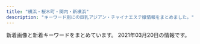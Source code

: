 ```yaml
---
title: "横浜・桜木町・関内・新横浜"
description: "キーワード別にの巨乳アジアン・チャイナエステ嬢情報をまとめました。"
---
```


新着画像と新着キーワードをまとめています。
2021年03月20日の情報です。

<DmmAffiliateIns />
<KeywordTable
  shops={
    [
    {
        "station": "JR\u95a2\u5185\u99c5\u5317\u53e3",
        "url": "https://dear.xyz.mn/",
        "img_links": [
            "https://dear.xyz.mn/images/top.png",
            "https://dear.xyz.mn/images/sp_top.jpg",
            "https://dear.xyz.mn/photos/sites/33/2020/12/2020122818210498.jpeg",
            "https://dear.xyz.mn/images/ac02.jpg",
            "https://dear.xyz.mn/images/ac04.jpg",
            "https://dear.xyz.mn/photos/sites/33/2021/01/2021010915471930.jpeg",
            "https://dear.xyz.mn/photos/sites/33/2021/01/2021011021134018.jpeg",
            "https://dear.xyz.mn/images/ac01.jpg",
            "https://dear.xyz.mn/photos/sites/33/2021/02/2021022614331675.jpeg",
            "https://dear.xyz.mn/photos/sites/33/2020/12/2020122322560396.jpeg",
            "https://dear.xyz.mn/photos/sites/33/2021/01/2021011914494134.jpeg",
            "https://dear.xyz.mn/photos/sites/33/2021/02/2021022716421267.jpeg",
            "https://dear.xyz.mn/photos/sites/33/2020/11/2020111223021793.jpeg",
            "https://dear.xyz.mn/images/ac05.jpg",
            "https://dear.xyz.mn/photos/sites/33/2020/12/2020120212565938.jpeg",
            "https://dear.xyz.mn/photos/sites/33/2020/11/2020110413285923.jpeg"
        ],
        "name": "Dear",
        "keywords": {
            "C": 34,
            "85": 6,
            "86": 42,
            "D": 42,
            "87": 12
        }
    },
    {
        "keywords": {
            "85": 2,
            "C": 1,
            "82": 1,
            "E": 1,
            "87": 1,
            "86": 2,
            "D": 4
        },
        "img_links": [
            "http://relacute.ies.bz/photos/sites/29/2021/03/202103100138267.jpg",
            "http://relacute.ies.bz/images/room1.jpg",
            "http://relacute.ies.bz/photos/sites/29/2020/06/2020061906073550.jpg",
            "http://relacute.ies.bz/images/s_staff.jpg",
            "http://relacute.ies.bz/images/room4.jpg",
            "http://relacute.ies.bz/images/s_news.jpg",
            "http://relacute.ies.bz/images/room2.jpg",
            "http://relacute.ies.bz/images/mobile.jpg",
            "http://relacute.ies.bz/images/room3.jpg",
            "http://relacute.ies.bz/photos/sites/29/2021/03/2021030402170757.jpg",
            "http://relacute.ies.bz/images/top.jpg",
            "http://relacute.ies.bz/photos/sites/29/2020/11/2020112204235072.jpg",
            "http://relacute.ies.bz/photos/sites/29/2020/10/2020101804232462.jpg",
            "http://relacute.ies.bz/photos/sites/29/2021/01/202101180426140.jpg"
        ],
        "url": "http://relacute.ies.bz/",
        "name": "RelaCute \u30ea\u30e9\u30ad\u30e5\u30fc\u30c8",
        "station": "JR\u4e2d\u5c71\u99c5\u5317\u53e3"
    },
    {
        "img_links": [
            "http://sh-riraku31.xyz/templets/default/picture/top.jpg",
            "http://sh-riraku31.xyz/templets/default/picture/top1.jpg",
            "http://sh-riraku31.xyz/uploads/201005/1-2010051J55CA.jpg",
            "http://sh-riraku31.xyz/uploads/201005/1-201005162010396.jpg",
            "http://sh-riraku31.xyz/templets/default/picture/s_news.jpg",
            "http://sh-riraku31.xyz/uploads/201005/1-201005162114248.jpg",
            "http://sh-riraku31.xyz/uploads/201005/1-2010051J6062Y.jpg",
            "http://sh-riraku31.xyz/uploads/201005/1-2010051621224F.jpg",
            "http://sh-riraku31.xyz/templets/default/picture/girl-z1.jpg",
            "http://sh-riraku31.xyz/templets/default/picture/girl-z2.jpg",
            "http://sh-riraku31.xyz/uploads/allimg/180703/1-1PF3111J3201.png",
            "http://sh-riraku31.xyz/templets/default/picture/staff01.jpg",
            "http://sh-riraku31.xyz/uploads/201005/1-201005162101U5.jpg",
            "http://sh-riraku31.xyz/uploads/201005/1-201005162052635.jpg",
            "http://sh-riraku31.xyz/uploads/allimg/180629/1-1P629115504250.png",
            "http://sh-riraku31.xyz/uploads/201005/1-20100516201cK.jpg"
        ],
        "keywords": {
            "C": 11,
            "D": 3,
            "85": 2,
            "86": 1,
            "84": 1
        },
        "station": "JR\u6a2a\u6d5c\u99c5\u5317\u897f\u53e3",
        "name": "\u30c1\u30a7\u30ea\u30fc",
        "url": "http://sh-riraku31.xyz/"
    },
    {
        "station": "JR\u6771\u795e\u5948\u5ddd\u99c5\u897f\u53e3",
        "name": "Rose Girl -\u30ed\u30fc\u30ba\u30ac\u30fc\u30eb-",
        "url": "http://www.rosegirl.mesthe.com/",
        "keywords": {
            "87": 2,
            "86": 2,
            "D": 2,
            "88": 1,
            "E": 1,
            "C": 2
        },
        "img_links": [
            "http://www.rosegirl.mesthe.com/files/001-02.jpg",
            "http://www.rosegirl.mesthe.com/images/room/photo02.jpg",
            "http://www.rosegirl.mesthe.com/files/003.jpg",
            "http://www.rosegirl.mesthe.com/files/002-02.jpg",
            "http://www.rosegirl.mesthe.com/images/mainimg.jpg",
            "http://www.rosegirl.mesthe.com/images/staff_mitashi.jpg",
            "http://www.rosegirl.mesthe.com/files/005-02.jpg",
            "http://www.rosegirl.mesthe.com/images/top_osusume.jpg",
            "http://www.rosegirl.mesthe.com/files/002.jpg",
            "http://www.rosegirl.mesthe.com/images/info.png",
            "http://www.rosegirl.mesthe.com/files/004.jpg",
            "http://www.rosegirl.mesthe.com/images/staff-top_end.jpg",
            "http://www.rosegirl.mesthe.com/files/003-02.jpg",
            "http://www.rosegirl.mesthe.com/files/004-02.jpg",
            "http://www.rosegirl.mesthe.com/images/room/photo04.jpg",
            "http://www.rosegirl.mesthe.com/images/staff-bg_end.jpg",
            "http://www.rosegirl.mesthe.com/files/001.jpg",
            "http://www.rosegirl.mesthe.com/images/room/photo03.jpg",
            "http://www.rosegirl.mesthe.com/files/005.jpg",
            "http://www.rosegirl.mesthe.com/images/room/photo01.jpg",
            "http://www.rosegirl.mesthe.com/images/mobile.jpg"
        ]
    },
    {
        "name": "\u71e6\u71e6",
        "station": "JR\u6771\u795e\u5948\u5ddd\u99c5\u897f\u53e3",
        "url": "https://ruby.jpn.mn/",
        "img_links": [
            "https://ruby.jpn.mn/images/tit_staff02.png",
            "https://ruby.jpn.mn/photos/sites/26/2021/02/202102270551056.jpg",
            "https://ruby.jpn.mn/images/room2.jpg",
            "https://ruby.jpn.mn/images/top.jpg",
            "https://ruby.jpn.mn/images/room4.jpg",
            "https://ruby.jpn.mn/images/tit_new.png",
            "https://ruby.jpn.mn/photos/sites/26/2021/03/2021031706475468.jpg",
            "https://ruby.jpn.mn/images/room3.jpg",
            "https://ruby.jpn.mn/images/sp_tit_staff01.png",
            "https://ruby.jpn.mn/images/sp_tit_therapist.png",
            "https://ruby.jpn.mn/images/maining.jpg",
            "https://ruby.jpn.mn/photos/sites/26/2021/02/2021022707202972.jpg",
            "https://ruby.jpn.mn/images/img_tel.png",
            "https://ruby.jpn.mn/images/sp_top.jpg",
            "https://ruby.jpn.mn/images/tit_staff01.png",
            "https://ruby.jpn.mn/images/sp_tit_new.png",
            "https://ruby.jpn.mn/images/tit_therapist.png",
            "https://ruby.jpn.mn/images/sp_tit_staff02.png",
            "https://ruby.jpn.mn/images/room1.jpg"
        ],
        "keywords": {
            "D": 18,
            "85": 6,
            "86": 12
        }
    },
    {
        "name": "\u7652\u3057\u306e\u697d\u5712",
        "url": "http://www.ipuyvyta.xyz/",
        "img_links": [
            "http://www.ipuyvyta.xyz/uploads/201016/1-201016155304955.jpg",
            "http://www.ipuyvyta.xyz/picture/top.png",
            "http://www.ipuyvyta.xyz/uploads/190522/1-1Z52215030T15.jpg",
            "http://www.ipuyvyta.xyz/uploads/200527/1-20052G310025O.jpg",
            "http://www.ipuyvyta.xyz/picture/s_pick.png",
            "http://www.ipuyvyta.xyz/uploads/210128/1-21012Q3504A53.jpg",
            "http://www.ipuyvyta.xyz/uploads/210128/1-21012Q351103P.jpg",
            "http://www.ipuyvyta.xyz/uploads/190705/1-1ZF5141109322.jpg",
            "http://www.ipuyvyta.xyz/uploads/200103/1-2001031G043127.jpg",
            "http://www.ipuyvyta.xyz/uploads/201016/1-201016155320S7.jpg",
            "http://www.ipuyvyta.xyz/picture/mobile.jpg",
            "http://www.ipuyvyta.xyz/uploads/201113/1-2011131412332R.jpg",
            "http://www.ipuyvyta.xyz/uploads/200324/1-20032415352ab.jpg",
            "http://www.ipuyvyta.xyz/uploads/190806/1-1ZP61F113Z0.jpg",
            "http://www.ipuyvyta.xyz/uploads/200324/1-200324153552608.jpg",
            "http://www.ipuyvyta.xyz/picture/room2.jpg",
            "http://www.ipuyvyta.xyz/picture/s_news.png",
            "http://www.ipuyvyta.xyz/picture/room1.jpg",
            "http://www.ipuyvyta.xyz/picture/s_staff.jpg",
            "http://www.ipuyvyta.xyz/picture/room3.jpg",
            "http://www.ipuyvyta.xyz/picture/s3.jpg",
            "http://www.ipuyvyta.xyz/uploads/200103/1-2001031G10c34.jpg",
            "http://www.ipuyvyta.xyz/uploads/201117/1-20111G24541418.jpg",
            "http://www.ipuyvyta.xyz/uploads/200103/1-2001031G131213.jpg",
            "http://www.ipuyvyta.xyz/picture/room4.jpg",
            "http://www.ipuyvyta.xyz/uploads/201113/1-2011131413242P.jpg",
            "http://www.ipuyvyta.xyz/uploads/200527/1-20052G30953430.jpg",
            "http://www.ipuyvyta.xyz/picture/relax.jpg",
            "http://www.ipuyvyta.xyz/picture/s1.jpg",
            "http://www.ipuyvyta.xyz/uploads/201117/1-20111G24513940.jpg"
        ],
        "station": "JR\u6771\u795e\u5948\u5ddd\u99c5\u897f\u53e3",
        "keywords": {
            "86": 1,
            "85": 1,
            "82": 7,
            "D": 2,
            "C": 7
        }
    },
    {
        "name": "\u5b66\u5712",
        "keywords": {
            "86": 6,
            "D": 3,
            "E": 3
        },
        "img_links": [
            "http://sweety-est.info/images/news.png",
            "http://sweety-est.info/images/cg04.jpg",
            "http://sweety-est.info/images/evetop.png",
            "http://sweety-est.info/images/precau.png",
            "http://sweety-est.info/images/sruru.jpg",
            "http://sweety-est.info/images/top.png",
            "http://sweety-est.info/images/cg06.jpg",
            "http://sweety-est.info/images/staff_s.png"
        ],
        "station": "\u30bb\u30f3\u30bf\u30fc\u5357\u99c51\u756a\u51fa\u53e3",
        "url": "http://sweety-est.info/"
    },
    {
        "url": "http://diamond.esute.tokyo/",
        "station": "JR\u95a2\u5185\u99c5\u5357\u53e3",
        "keywords": {},
        "img_links": [
            "http://diamond.esute.tokyo/images/bar-cam.png",
            "http://diamond.esute.tokyo/staff/s-mari.jpg",
            "http://diamond.esute.tokyo/staff/s-ai.jpg",
            "http://diamond.esute.tokyo/images/bar-interior.png",
            "http://diamond.esute.tokyo/images/bill.jpg",
            "http://diamond.esute.tokyo/images/b-tel.png",
            "http://diamond.esute.tokyo/images/c-top.png",
            "http://diamond.esute.tokyo/images/c-interior.png",
            "http://diamond.esute.tokyo/images/bar-pickup.png",
            "http://diamond.esute.tokyo/images/footer.png",
            "http://diamond.esute.tokyo/images/pic-akasuri.png",
            "http://diamond.esute.tokyo/images/pic2.jpg",
            "http://diamond.esute.tokyo/images/bar-staff.png",
            "http://diamond.esute.tokyo/images/c-staff.png",
            "http://diamond.esute.tokyo/staff/s-yumi.jpg",
            "http://diamond.esute.tokyo/images/pic1.jpg"
        ],
        "name": "\u30c0\u30a4\u30e4"
    },
    {
        "url": "http://girl.me-es.com/",
        "name": "\u30e9\u30c3\u30ad\u30fc\u30ac\u30fc\u30eb",
        "station": "JR\u95a2\u5185\u99c5\u5317\u53e3",
        "img_links": [
            "http://girl.me-es.com/images/index_03.jpg",
            "http://girl.me-es.com/images/index_05.jpg",
            "http://girl.me-es.com/images/index_01.jpg",
            "http://girl.me-es.com/images/01.jpg",
            "http://girl.me-es.com/images/info.jpg",
            "http://girl.me-es.com/images/staff_10.jpg",
            "http://girl.me-es.com/images/rec_10.jpg",
            "http://girl.me-es.com/images/02.jpg",
            "http://girl.me-es.com/images/index_14.jpg",
            "http://girl.me-es.com/images/index_07.jpg",
            "http://girl.me-es.com/girl/05.jpg",
            "http://girl.me-es.com/images/index_17.jpg",
            "http://girl.me-es.com/girl/03.jpg",
            "http://girl.me-es.com/images/index_06.jpg",
            "http://girl.me-es.com/images/index_12.jpg",
            "http://girl.me-es.com/images/index_13.jpg",
            "http://girl.me-es.com/girl/02.jpg",
            "http://girl.me-es.com/images/index_19.jpg",
            "http://girl.me-es.com/images/index_21.jpg",
            "http://girl.me-es.com/images/index_10.jpg",
            "http://girl.me-es.com/images/info_10.jpg",
            "http://girl.me-es.com/girl/05a.jpg",
            "http://girl.me-es.com/images/index_04.jpg",
            "http://girl.me-es.com/images/rec.jpg",
            "http://girl.me-es.com/girl/04.jpg",
            "http://girl.me-es.com/girl/01.jpg",
            "http://girl.me-es.com/images/index_08.jpg",
            "http://girl.me-es.com/images/index_15.jpg",
            "http://girl.me-es.com/girl/00.jpg",
            "http://girl.me-es.com/girl/06.jpg",
            "http://girl.me-es.com/girl/01a.jpg",
            "http://girl.me-es.com/images/index_09.jpg"
        ],
        "keywords": {
            "E": 2,
            "90": 2,
            "87": 1,
            "C": 3,
            "89": 1,
            "88": 1,
            "94": 1
        }
    },
    {
        "station": "JR\u6771\u795e\u5948\u5ddd\u99c5\u897f\u53e3",
        "keywords": {
            "87": 54,
            "D": 54,
            "\u30bb\u30af\u30b7\u30fc": 1
        },
        "img_links": [
            "http://www.sugoi.mensest.com/files/007.jpg",
            "http://www.sugoi.mensest.com/files/015.jpg",
            "http://www.sugoi.mensest.com/files/010.jpg",
            "http://www.sugoi.mensest.com/files/016-02.jpg",
            "http://www.sugoi.mensest.com/images/sp_top.jpg",
            "http://www.sugoi.mensest.com/files/009-02.jpg",
            "http://www.sugoi.mensest.com/files/009-03.jpg",
            "http://www.sugoi.mensest.com/files/006.jpg",
            "http://www.sugoi.mensest.com/files/016-03.jpg",
            "http://www.sugoi.mensest.com/files/011-03.jpg",
            "http://www.sugoi.mensest.com/images/maining.jpg",
            "http://www.sugoi.mensest.com/images/top.jpg",
            "http://www.sugoi.mensest.com/images/img_tel.png",
            "http://www.sugoi.mensest.com/images/sp_tit_therapist.png",
            "http://www.sugoi.mensest.com/files/014-03.jpg",
            "http://www.sugoi.mensest.com/files/011-02.jpg",
            "http://www.sugoi.mensest.com/files/007-02.jpg",
            "http://www.sugoi.mensest.com/files/007-03.jpg",
            "http://www.sugoi.mensest.com/files/014-02.jpg",
            "http://www.sugoi.mensest.com/files/012.jpg",
            "http://www.sugoi.mensest.com/files/012-03.jpg",
            "http://www.sugoi.mensest.com/images/tit_therapist.png",
            "http://www.sugoi.mensest.com/files/010-03.jpg",
            "http://www.sugoi.mensest.com/photo_news/upimg/140376020e61bbf2e0_0.jpg",
            "http://www.sugoi.mensest.com/files/010-02.jpg",
            "http://www.sugoi.mensest.com/files/014.jpg",
            "http://www.sugoi.mensest.com/files/015-02.jpg",
            "http://www.sugoi.mensest.com/photo_news/upimg/9319560432ee0b7d64_0.jpg",
            "http://www.sugoi.mensest.com/files/015-03.jpg",
            "http://www.sugoi.mensest.com/photo_news/upimg/732276045ad564be0e_0.jpg",
            "http://www.sugoi.mensest.com/images/sp_tit_new.png",
            "http://www.sugoi.mensest.com/files/009.jpg",
            "http://www.sugoi.mensest.com/files/012-02.jpg",
            "http://www.sugoi.mensest.com/files/006-02.jpg",
            "http://www.sugoi.mensest.com/files/016.jpg",
            "http://www.sugoi.mensest.com/files/011.jpg",
            "http://www.sugoi.mensest.com/photo_news/upimg/2771460542df7008be_0.jpg",
            "http://www.sugoi.mensest.com/files/006-03.jpg",
            "http://www.sugoi.mensest.com/images/tit_new.png"
        ],
        "url": "http://www.sugoi.mensest.com/",
        "name": "\u3059\u3054\u3044\u7652\u3057"
    },
    {
        "name": "\u65b0\u53f0\u5317",
        "img_links": [
            "https://static.wixstatic.com/media/c0eb72_2098c0903bfb434e9504fee2e018034a~mv2.jpg",
            "https://static.wixstatic.com/media/c0eb72_cb951eeb551748fd86db834e86993788~mv2.jpg",
            "https://static.wixstatic.com/media/11062b_808b40c463104f22943c284c625d31c3f000.jpg",
            "https://static.wixstatic.com/media/c0eb72_40b8be3ea7154ed7866854945091feff~mv2.jpg",
            "https://static.wixstatic.com/media/c0eb72_20782149934c4a6d85543ab1c66cd198~mv2.png",
            "https://static.wixstatic.com/media/c0eb72_1a119da1d01942b7a33671df6c2b1159~mv2_d_1600_1200_s_2.jpg",
            "https://static.wixstatic.com/media/c0eb72_e7c5d34e534f43078c5c439f45a3b4b7~mv2.jpg",
            "https://static.wixstatic.com/media/c0eb72_c3f92a65fa0a4e2da5949c9452de2af8~mv2.jpg",
            "https://static.wixstatic.com/media/c0eb72_40820ead73a84600a3e5fd095c420086~mv2.png",
            "https://static.parastorage.com/services/linguist-flags/1.480.0/assets/flags/square/CHN.png",
            "https://static.wixstatic.com/media/c0eb72_5abd6c30d02b4fdea8659795b145f5bb~mv2.jpg",
            "https://static.wixstatic.com/media/c0eb72_6659fe6c05bc4ecab5ea34e25baa33a7~mv2.jpg",
            "https://static.wixstatic.com/media/c0eb72_a5bf32f6fdb1491ca96c944502ab6bea~mv2.jpg",
            "https://static.wixstatic.com/media/c0eb72_5665a81d23b944ee9e86dce90624ce2c~mv2.jpg",
            "https://static.wixstatic.com/media/c0eb72_26944ceb94b94dc19131d91ac1511619~mv2.jpg",
            "https://static.wixstatic.com/media/035244_257ed5e146d64042bf444af357418e18~mv2.jpg",
            "https://static.wixstatic.com/media/c0eb72_40ccc84ef10f4b8097b0f734c756c6ca~mv2.jpg",
            "https://static.wixstatic.com/media/c0eb72_8927f525542049b4a175526f2f5b36a4~mv2.png",
            "https://static.wixstatic.com/media/11062b_4b7c9a8e48334d5aad2fd274fddba3bc~mv2.jpg",
            "https://static.wixstatic.com/media/11062b_62f0356712544a87b392417662c4658df000.jpg",
            "https://static.wixstatic.com/media/c0eb72_dacfc733e1494024a03e37b846316228~mv2.jpg",
            "https://static.wixstatic.com/media/c0eb72_29440005177e4292a35d5e3cb219e218~mv2.png",
            "https://static.wixstatic.com/media/c0eb72_2b7a2752438d43208051a8e353a9dbd7~mv2.jpg",
            "https://static.parastorage.com/services/linguist-flags/1.480.0/assets/flags/square/JPN.png",
            "https://static.wixstatic.com/media/c0eb72_9d2693aac65943dbbba9a0a789268fe3~mv2.jpg",
            "https://static.wixstatic.com/media/c0eb72_916975db7bc947768e06d7f7bf975af9~mv2.jpg",
            "https://static.wixstatic.com/media/af7a8b002af842f8bab87691c1d8640f.jpg",
            "https://static.parastorage.com/services/linguist-flags/1.480.0/assets/flags/square/USA.png",
            "https://static.wixstatic.com/media/c0eb72_8725bcdefd1c4f90850e9178dd71fe41~mv2.png",
            "https://static.wixstatic.com/media/11062b_2042bb7351284f0f982e4787d37415e6f000.jpg"
        ],
        "station": "\u685c\u6728\u753a\u99c5\u53572\u756a\u51fa\u53e3",
        "keywords": {},
        "url": "https://www.shin-taipei-massage.com/"
    },
    {
        "url": "http://www.lavender.esjoho.com/",
        "name": "\u672a\u6765",
        "keywords": {
            "\u30bb\u30af\u30b7\u30fc": 1,
            "D": 12,
            "87": 8,
            "86": 4,
            "E": 1,
            "88": 1
        },
        "img_links": [
            "http://www.lavender.esjoho.com/images/news.jpg",
            "http://www.lavender.esjoho.com/files/029.jpg",
            "http://www.lavender.esjoho.com/files/024.jpg",
            "http://www.lavender.esjoho.com/files/047.jpg",
            "http://www.lavender.esjoho.com/files/044.jpg",
            "http://www.lavender.esjoho.com/images/link_t.png",
            "http://www.lavender.esjoho.com/files/045.jpg",
            "http://www.lavender.esjoho.com/files/048.jpg",
            "http://www.lavender.esjoho.com/sp/images/pc.jpg",
            "http://www.lavender.esjoho.com/images/head.jpg",
            "http://www.lavender.esjoho.com/images/sm.jpg",
            "http://www.lavender.esjoho.com/images/line.png",
            "http://www.lavender.esjoho.com/sp/images/topgirl.jpg",
            "http://www.lavender.esjoho.com/files/049.jpg",
            "http://www.lavender.esjoho.com/sp/images/news.jpg",
            "http://www.lavender.esjoho.com/images/sys2.png",
            "http://www.lavender.esjoho.com/files/039.jpg",
            "http://www.lavender.esjoho.com/files/016.jpg",
            "http://www.lavender.esjoho.com/files/038.jpg",
            "http://www.lavender.esjoho.com/files/043.jpg",
            "http://www.lavender.esjoho.com/images/mobile.jpg",
            "http://www.lavender.esjoho.com/images/rec1.png",
            "http://www.lavender.esjoho.com/sp/images/top.jpg",
            "http://www.lavender.esjoho.com/images/rec2.png",
            "http://www.lavender.esjoho.com/sp/images/newsb.jpg",
            "http://www.lavender.esjoho.com/sp/images/time.jpg",
            "http://www.lavender.esjoho.com/images/interior_t.png",
            "http://www.lavender.esjoho.com/images/int1.png",
            "http://www.lavender.esjoho.com/images/concept.jpg",
            "http://www.lavender.esjoho.com/images/staff_t.png",
            "http://www.lavender.esjoho.com/sp/menu/staff.jpg",
            "http://www.lavender.esjoho.com/sp/images/footer.jpg",
            "http://www.lavender.esjoho.com/sp/images/staff_t.jpg",
            "http://www.lavender.esjoho.com/sp/menu/top.jpg",
            "http://www.lavender.esjoho.com/sp/images/tel.jpg",
            "http://www.lavender.esjoho.com/images/ta.jpg",
            "http://www.lavender.esjoho.com/images/sys3.png",
            "http://www.lavender.esjoho.com/sp/menu/interior.jpg",
            "http://www.lavender.esjoho.com/images/int2.png",
            "http://www.lavender.esjoho.com/files/032.jpg",
            "http://www.lavender.esjoho.com/sp/images/head.jpg",
            "http://www.lavender.esjoho.com/files/019.jpg",
            "http://www.lavender.esjoho.com/sp/images/interior_t.jpg"
        ],
        "station": "JR\u6771\u795e\u5948\u5ddd\u99c5\u897f\u53e3"
    },
    {
        "img_links": [
            "http://www.est-baby.work/images/1.jpg",
            "http://www.est-baby.work/img/yuki1.png",
            "http://www.est-baby.work/img/kaori1.png",
            "http://www.est-baby.work/staff/koko.jpg",
            "http://www.est-baby.work/images/7.jpg",
            "http://www.est-baby.work/img/yuki2.png",
            "http://www.est-baby.work/images/int1.jpg",
            "http://www.est-baby.work/images/menu/top.png",
            "http://www.est-baby.work/images/8.jpg",
            "http://www.est-baby.work/img/koko1.png",
            "http://www.est-baby.work/images/sys4.jpg",
            "http://www.est-baby.work/img/sizuka1.png",
            "http://www.est-baby.work/staff/nana.jpg",
            "http://www.est-baby.work/staff/sizuka.jpg",
            "http://www.est-baby.work/staff/kaori.jpg",
            "http://www.est-baby.work/img/nana1.png",
            "http://www.est-baby.work/staff/yuki.jpg",
            "http://www.est-baby.work/images/staff_t.jpg",
            "http://www.est-baby.work/images/interior_t.jpg",
            "http://www.est-baby.work/images/sys3.jpg",
            "http://www.est-baby.work/images/menu/staff.png",
            "http://www.est-baby.work/images/sisu.jpg",
            "http://www.est-baby.work/images/tr.jpg",
            "http://www.est-baby.work/images/3.jpg",
            "http://www.est-baby.work/images/koko_200x40.png",
            "http://www.est-baby.work/images/sys2.jpg",
            "http://www.est-baby.work/images/int2.jpg",
            "http://www.est-baby.work/images/menu/interior.png",
            "http://www.est-baby.work/images/6.jpg",
            "http://www.est-baby.work/images/tgirl.jpg",
            "http://www.est-baby.work/images/news.jpg",
            "http://www.est-baby.work/images/head.jpg",
            "http://www.est-baby.work/images/sys1.jpg"
        ],
        "name": "\u7652\uff5e\u3044\u3084\u3057\uff5e",
        "station": "\u65e5\u30ce\u51fa\u753a\u99c5",
        "keywords": {},
        "url": "http://www.est-baby.work/"
    },
    {
        "name": "Love You",
        "img_links": [
            "http://www.love-you.work/img/kana1.jpg",
            "http://www.love-you.work/staff/kana.jpg",
            "http://www.love-you.work/img/neko1.jpg",
            "http://www.love-you.work/staff/rina.jpg",
            "http://www.love-you.work/images/int1.png",
            "http://www.love-you.work/images/sys3.png",
            "http://www.love-you.work/staff/yuri.jpg",
            "http://www.love-you.work/img/yuri1.jpg",
            "http://www.love-you.work/img/rina1.jpg",
            "http://www.love-you.work/images/staff_t.jpg",
            "http://www.love-you.work/images/int2.png",
            "http://www.love-you.work/img/kumi1.jpg",
            "http://www.love-you.work/img/anna1.jpg",
            "http://www.love-you.work/img/aya1.jpg",
            "http://www.love-you.work/img/bb2.jpg",
            "http://www.love-you.work/img/nana1.jpg",
            "http://www.love-you.work/img/yuki1.jpg",
            "http://www.love-you.work/staff/nana.jpg",
            "http://www.love-you.work/staff/yuki.jpg",
            "http://www.love-you.work/img/sayuri1.jpg",
            "http://www.love-you.work/img/bb3.jpg",
            "http://www.love-you.work/images/tg.jpg",
            "http://www.love-you.work/img/bb1.jpg",
            "http://www.love-you.work/staff/kumi.jpg",
            "http://www.love-you.work/images/sys2.jpg",
            "http://www.love-you.work/images/rec2.jpg",
            "http://www.love-you.work/staff/yui.jpg",
            "http://www.love-you.work/images/sys1.jpg",
            "http://www.love-you.work/images/interior_t.jpg",
            "http://www.love-you.work/images/rec1.png",
            "http://www.love-you.work/staff/sayuri.jpg",
            "http://www.love-you.work/staff/neko.jpg",
            "http://www.love-you.work/staff/aya.jpg",
            "http://www.love-you.work/images/head.jpg",
            "http://www.love-you.work/images/news.jpg",
            "http://www.love-you.work/staff/bb.jpg",
            "http://www.love-you.work/img/yui1.jpg",
            "http://www.love-you.work/staff/anna.jpg"
        ],
        "station": "JR\u95a2\u5185\u99c5\u5317\u53e3",
        "url": "http://www.love-you.work/",
        "keywords": {
            "100": 13
        }
    },
    {
        "url": "http://www.rakuraku-venus.xyz/",
        "station": "JR\u6771\u795e\u5948\u5ddd\u99c5",
        "keywords": {},
        "name": "\u697d\u3005\u30f4\u30a3\u30fc\u30ca\u30b9",
        "img_links": [
            "http://www.rakuraku-venus.xyz/images/shop/h2.jpg",
            "http://www.rakuraku-venus.xyz/images/light_img.jpg",
            "http://www.rakuraku-venus.xyz/images/nav/lanmu-acc.jpg",
            "http://www.rakuraku-venus.xyz/images/shop/r1.jpg",
            "http://www.rakuraku-venus.xyz/images/nav/lanmu-staff.jpg",
            "http://www.rakuraku-venus.xyz/images/index-kai_16.jpg",
            "http://www.rakuraku-venus.xyz/images/staff/10/ai2.jpg",
            "http://www.rakuraku-venus.xyz/images/index-kai_08.jpg",
            "http://www.rakuraku-venus.xyz/images/index-kai_03.jpg",
            "http://www.rakuraku-venus.xyz/images/index-kai_13a.jpg",
            "http://www.rakuraku-venus.xyz/images/staff/11/koko.jpg",
            "http://www.rakuraku-venus.xyz/images/index-kai_05.jpg",
            "http://www.rakuraku-venus.xyz/images/nav/lanmu-job.jpg",
            "http://www.rakuraku-venus.xyz/images/shop/h3.jpg",
            "http://www.rakuraku-venus.xyz/images/staff/11/minami2.jpg",
            "http://www.rakuraku-venus.xyz/images/lan-t/images/lan-t_01.jpg",
            "http://www.rakuraku-venus.xyz/images/index-kai_13.jpg",
            "http://www.rakuraku-venus.xyz/psd/off.jpg",
            "http://www.rakuraku-venus.xyz/images/staff/10/1.jpg",
            "http://www.rakuraku-venus.xyz/images/index-kai_07.jpg",
            "http://www.rakuraku-venus.xyz/images/shop/h4.jpg",
            "http://www.rakuraku-venus.xyz/images/nav/lanmu-sys.jpg",
            "http://www.rakuraku-venus.xyz/images/index-f.jpg"
        ]
    },
    {
        "img_links": [
            "http://www.yoshindo.es-relax.info/images/info4.jpg",
            "http://www.yoshindo.es-relax.info/images/yuna1.jpg",
            "http://www.yoshindo.es-relax.info/images/info1.jpg",
            "http://www.yoshindo.es-relax.info/images/yuki1.jpg",
            "http://www.yoshindo.es-relax.info/images/sidebar-credit.png",
            "http://www.yoshindo.es-relax.info/images/arisu1.jpg",
            "http://www.yoshindo.es-relax.info/images/yui1.jpg",
            "http://www.yoshindo.es-relax.info/images/youko1.jpg",
            "http://www.yoshindo.es-relax.info/images/info6.jpg",
            "http://www.yoshindo.es-relax.info/images/top-kpbar.png",
            "http://www.yoshindo.es-relax.info/images/info2.jpg",
            "http://www.yoshindo.es-relax.info/images/topnews.png",
            "http://www.yoshindo.es-relax.info/images/info3.jpg",
            "http://www.yoshindo.es-relax.info/images/info5.jpg",
            "http://www.yoshindo.es-relax.info/images/topbar.png",
            "http://www.yoshindo.es-relax.info/images/topinfo.png",
            "http://www.yoshindo.es-relax.info/images/sayuri1.jpg"
        ],
        "keywords": {},
        "name": "\u990a\u5fc3\u5802",
        "url": "http://www.yoshindo.es-relax.info/",
        "station": "\u53cd\u753a\u99c5"
    },
    {
        "url": "http://www.playa.work/",
        "name": "St.Playa \uff5e\u8056\u30d7\u30e9\u30e4\uff5e",
        "keywords": {},
        "img_links": [
            "http://www.playa.work/images/ta.jpg",
            "http://www.playa.work/images/b2.jpg",
            "http://www.playa.work/img/rumi1.jpg",
            "http://www.playa.work/images/main_top.jpg",
            "http://www.playa.work/images/int2.png",
            "http://www.playa.work/images/interior_t.jpg",
            "http://www.playa.work/images/mobile.jpg",
            "http://www.playa.work/images/b3.jpg",
            "http://www.playa.work/images/3.jpg",
            "http://www.playa.work/img/risa1.jpg",
            "http://www.playa.work/images/1.jpg",
            "http://www.playa.work/images/5.jpg",
            "http://www.playa.work/images/int1.png",
            "http://www.playa.work/images/head.jpg",
            "http://www.playa.work/images/s1.png",
            "http://www.playa.work/images/2.jpg",
            "http://www.playa.work/img/yuri1.jpg",
            "http://www.playa.work/img/emi1.jpg",
            "http://www.playa.work/images/news.png",
            "http://www.playa.work/images/4.jpg",
            "http://www.playa.work/img/nana1.jpg",
            "http://www.playa.work/images/main_footer.jpg",
            "http://www.playa.work/img/koko1.jpg",
            "http://www.playa.work/images/staff_t.jpg",
            "http://www.playa.work/images/b1.jpg",
            "http://www.playa.work/images/6.jpg"
        ],
        "station": "JR\u95a2\u5185\u99c5\u5317\u53e3"
    },
    {
        "img_links": [
            "http://www.relax-colorful.com/files/092-03.jpg",
            "http://www.relax-colorful.com/images/mobile.jpg",
            "http://www.relax-colorful.com/files/087-03.jpg",
            "http://www.relax-colorful.com/files/077-02.jpg",
            "http://www.relax-colorful.com/files/080.jpg",
            "http://www.relax-colorful.com/files/089.jpg",
            "http://www.relax-colorful.com/files/090.jpg",
            "http://www.relax-colorful.com/files/053.jpg",
            "http://www.relax-colorful.com/files/082-03.jpg",
            "http://www.relax-colorful.com/files/073.jpg",
            "http://www.relax-colorful.com/images/att.jpg",
            "http://www.relax-colorful.com/files/087-02.jpg",
            "http://www.relax-colorful.com/images/news2.jpg",
            "http://www.relax-colorful.com/files/087.jpg",
            "http://www.relax-colorful.com/files/090-03.jpg",
            "http://www.relax-colorful.com/files/091-03.jpg",
            "http://www.relax-colorful.com/files/077-03.jpg",
            "http://www.relax-colorful.com/images/news.jpg",
            "http://www.relax-colorful.com/files/090-02.jpg",
            "http://www.relax-colorful.com/files/055-02.jpg",
            "http://www.relax-colorful.com/files/069-02.jpg",
            "http://www.relax-colorful.com/files/067-03.jpg",
            "http://www.relax-colorful.com/files/055.jpg",
            "http://www.relax-colorful.com/files/092.jpg",
            "http://www.relax-colorful.com/images/news1.jpg",
            "http://www.relax-colorful.com/files/082-02.jpg",
            "http://www.relax-colorful.com/files/089-03.jpg",
            "http://www.relax-colorful.com/files/067.jpg",
            "http://www.relax-colorful.com/files/077.jpg",
            "http://www.relax-colorful.com/images/koko_200x40.png",
            "http://www.relax-colorful.com/files/060-02.jpg",
            "http://www.relax-colorful.com/images/staff1b.jpg",
            "http://www.relax-colorful.com/files/060-03.jpg",
            "http://www.relax-colorful.com/images/staff1.jpg",
            "http://www.relax-colorful.com/files/055-03.jpg",
            "http://www.relax-colorful.com/files/092-02.jpg",
            "http://www.relax-colorful.com/files/089-02.jpg",
            "http://www.relax-colorful.com/files/093.jpg",
            "http://www.relax-colorful.com/files/069.jpg",
            "http://www.relax-colorful.com/images/girl_bt.jpg",
            "http://www.relax-colorful.com/files/080-03.jpg",
            "http://www.relax-colorful.com/images/top.jpg",
            "http://www.relax-colorful.com/images/staff_line.jpg",
            "http://www.relax-colorful.com/files/093-03.jpg",
            "http://www.relax-colorful.com/images/pick.jpg",
            "http://www.relax-colorful.com/images/staff1a.jpg",
            "http://www.relax-colorful.com/files/040-02.jpg",
            "http://www.relax-colorful.com/files/053-03.jpg",
            "http://www.relax-colorful.com/files/073-02.jpg",
            "http://www.relax-colorful.com/files/053-02.jpg",
            "http://www.relax-colorful.com/files/073-03.jpg",
            "http://www.relax-colorful.com/files/080-02.jpg",
            "http://www.relax-colorful.com/files/060.jpg",
            "http://www.relax-colorful.com/images/bjs3.jpg",
            "http://www.relax-colorful.com/files/069-03.jpg",
            "http://www.relax-colorful.com/images/backlist.jpg",
            "http://www.relax-colorful.com/files/091.jpg",
            "http://www.relax-colorful.com/files/040.jpg",
            "http://www.relax-colorful.com/files/082.jpg",
            "http://www.relax-colorful.com/files/040-03.jpg",
            "http://www.relax-colorful.com/files/093-02.jpg",
            "http://www.relax-colorful.com/files/067-02.jpg",
            "http://www.relax-colorful.com/files/091-02.jpg"
        ],
        "station": "JR\u95a2\u5185\u99c5\u5317\u53e3",
        "keywords": {
            "86": 15,
            "D": 39,
            "85": 3,
            "C": 38,
            "87": 30
        },
        "url": "http://www.relax-colorful.com/",
        "name": "Colorful\uff5e\u30ab\u30e9\u30d5\u30eb\uff5e"
    },
    {
        "img_links": [
            "http://massage-esthe.blue/img/a3.jpg",
            "http://massage-esthe.blue/img/r1.jpg",
            "http://massage-esthe.blue/img/a4.jpg",
            "http://massage-esthe.blue/img/sta2.jpg",
            "http://massage-esthe.blue/img/st3.jpg",
            "http://massage-esthe.blue/img/r2.jpg",
            "http://massage-esthe.blue/img/st8.jpg",
            "http://massage-esthe.blue/img/st5.jpg",
            "http://massage-esthe.blue/img/a5.jpg",
            "http://massage-esthe.blue/img/st2.jpg",
            "http://massage-esthe.blue/img/syst.jpg",
            "http://massage-esthe.blue/img/r3.jpg",
            "http://massage-esthe.blue/img/st1.jpg",
            "http://massage-esthe.blue/img/bb.png",
            "http://massage-esthe.blue/img/r4.jpg",
            "http://massage-esthe.blue/img/stal.png",
            "http://massage-esthe.blue/img/sta1.jpg",
            "http://massage-esthe.blue/img/fla.jpg",
            "http://massage-esthe.blue/img/sta3.jpg",
            "http://massage-esthe.blue/img/a2.jpg",
            "http://massage-esthe.blue/img/sta6.jpg",
            "http://massage-esthe.blue/img/lint.jpg",
            "http://massage-esthe.blue/img/sta12.jpg",
            "http://massage-esthe.blue/img/acct.jpg",
            "http://massage-esthe.blue/img/st9.jpg",
            "http://massage-esthe.blue/img/rect.jpg",
            "http://massage-esthe.blue/img/sta10.jpg",
            "http://massage-esthe.blue/img/st6.jpg",
            "http://massage-esthe.blue/img/st12.jpg",
            "http://massage-esthe.blue/img/a6.jpg",
            "http://massage-esthe.blue/img/no.png",
            "http://massage-esthe.blue/img/a1.jpg",
            "http://massage-esthe.blue/img/root.jpg",
            "http://massage-esthe.blue/img/stat.jpg",
            "http://massage-esthe.blue/img/st11.jpg",
            "http://massage-esthe.blue/img/top.jpg",
            "http://massage-esthe.blue/img/st10.jpg",
            "http://massage-esthe.blue/img/sta8.jpg",
            "http://massage-esthe.blue/img/sta5.jpg"
        ],
        "keywords": {
            "D": 10
        },
        "station": "\u30bb\u30f3\u30bf\u30fc\u5317\u99c5",
        "url": "http://massage-esthe.blue/",
        "name": "37\u2103"
    },
    {
        "station": "JR\u95a2\u5185\u99c5\u5317\u53e3",
        "name": "\u30b9\u30de\u30a4\u30eb",
        "img_links": [
            "http://smile.iest.jp/images/staff_one/staff_one_04.jpg",
            "http://smile.iest.jp/images/home/QR.png",
            "http://smile.iest.jp/images/home/index_page_top.jpg",
            "http://smile.iest.jp/images/staff_one/staff_one_07.png",
            "http://smile.iest.jp/images/staff/sta_01.jpg",
            "http://smile.iest.jp/images/staff/sta_023.jpg",
            "http://smile.iest.jp/images/staff_image/staff_d06.jpg",
            "http://smile.iest.jp/images/staff/sta_021.jpg",
            "http://smile.iest.jp/images/gallery/gallery_01.jpg",
            "http://smile.iest.jp/images/gallery/gallery_403.jpg",
            "http://smile.iest.jp/images/top/top_03.jpg",
            "http://smile.iest.jp/images/top/top_02.jpg",
            "http://smile.iest.jp/images/system/syatem_301.jpg",
            "http://smile.iest.jp/images/system/syatem_302.jpg",
            "http://smile.iest.jp/images/staff_one/staff_one_08.png",
            "http://smile.iest.jp/images/staff_image/staff_d04.jpg",
            "http://smile.iest.jp/images/gallery/gallery_402.jpg",
            "http://smile.iest.jp/images/gallery/gallery_103.jpg",
            "http://smile.iest.jp/images/staff/sta_06.jpg",
            "http://smile.iest.jp/images/gallery/gallery_104.jpg",
            "http://smile.iest.jp/images/staff/sta_0z9.jpg",
            "http://smile.iest.jp/images/home/index_tel.jpg",
            "http://smile.iest.jp/images/staff_image/staff_d02.jpg",
            "http://smile.iest.jp/images/staff/staff_top.jpg",
            "http://smile.iest.jp/images/top/top_08.png",
            "http://smile.iest.jp/images/staff_image/staff_d03.jpg",
            "http://smile.iest.jp/images/home/index_03.jpg",
            "http://smile.iest.jp/images/staff_image/staff_d01.jpg",
            "http://smile.iest.jp/images/gallery/gallery_top.jpg",
            "http://smile.iest.jp/images/staff/sta_0z10.jpg",
            "http://smile.iest.jp/images/gallery/gallery_401.jpg",
            "http://smile.iest.jp/images/home/index_qup.jpg",
            "http://smile.iest.jp/images/staff/sta_0z8.jpg",
            "http://smile.iest.jp/images/staff/sta_0z12.jpg",
            "http://smile.iest.jp/images/staff_one/staff_one_01.jpg",
            "http://smile.iest.jp/images/gallery/gallery_101.jpg",
            "http://smile.iest.jp/images/home/top_qp.jpg",
            "http://smile.iest.jp/images/top/top_01.jpg",
            "http://smile.iest.jp/images/staff/sta_03.jpg",
            "http://smile.iest.jp/images/staff_one/staff_one_03.jpg",
            "http://smile.iest.jp/images/staff/sta_0z2.jpg",
            "http://smile.iest.jp/images/home/index_04.jpg",
            "http://smile.iest.jp/images/staff/sta_04.jpg",
            "http://smile.iest.jp/images/system/syatem_303.jpg",
            "http://smile.iest.jp/images/staff/sta_010.jpg",
            "http://smile.iest.jp/images/top/top_04.jpg",
            "http://smile.iest.jp/images/staff_image/staff_d05.jpg",
            "http://smile.iest.jp/images/staff_one/staff_one_02.jpg",
            "http://smile.iest.jp/images/top/top_05.jpg",
            "http://smile.iest.jp/images/top/top_06.jpg",
            "http://smile.iest.jp/images/staff_one/staff_one_top.jpg",
            "http://smile.iest.jp/images/staff_one/staff_one_05.jpg",
            "http://smile.iest.jp/images/gallery/gallery_404.jpg",
            "http://smile.iest.jp/images/gallery/gallery_102.jpg"
        ],
        "url": "http://smile.iest.jp/",
        "keywords": {}
    },
    {
        "keywords": {},
        "img_links": [],
        "name": "\u8056\u697d\u5712",
        "station": "JR\u95a2\u5185\u99c5\u5357\u53e3",
        "url": "http://seirakuen.est.cm/"
    },
    {
        "station": "JR\u65b0\u6a2a\u6d5c\u99c5\u5317\u53e3",
        "img_links": [
            "http://www.shine-es.info/img/top/pic-1.jpg",
            "http://www.shine-es.info/img/top/pic-2.jpg",
            "http://www.shine-es.info/public/image/20201009/20201009012403_82863.jpg",
            "http://www.shine-es.info/public/image/20201020/20201020190438_86333.png",
            "http://www.shine-es.info/public/image/20200816/20200816001546_39857.jpg",
            "http://www.shine-es.info/public/image/20200505/20200505002649_53549.png",
            "http://www.shine-es.info/public/image/20180426/20180426160348_68419.jpg",
            "http://www.shine-es.info/public/image/20200901/20200901124912_14983.jpg",
            "http://www.shine-es.info/public/image/20180426/20180426161222_54119.jpg",
            "http://www.shine-es.info/public/image/20180426/20180426160618_24358.jpg",
            "http://www.shine-es.info/public/image/20200420/20200420174944_96356.jpeg",
            "http://www.shine-es.info/public/image/20191129/20191129184548_44783.jpg",
            "http://www.shine-es.info/public/image/20200225/20200225013302_28274.png",
            "http://www.shine-es.info/img/top/mobile.jpg",
            "http://www.shine-es.info/public/image/20180806/20180806021646_71312.jpeg",
            "http://www.shine-es.info/public/image/20201107/20201107124509_92438.png",
            "http://www.shine-es.info/public/image/20180524/20180524214818_14591.jpeg",
            "http://www.shine-es.info/public/image/20201030/20201030141055_73595.jpg",
            "http://www.shine-es.info/public/image/20180514/20180514161320_29646.jpg",
            "http://www.shine-es.info/img/system/campaign3.png",
            "http://www.shine-es.info/img/top/pic-3.jpg",
            "http://www.shine-es.info/public/image/20200625/20200625164158_20466.jpg",
            "http://www.shine-es.info/public/image/20180528/20180528013047_54119.jpg",
            "http://www.shine-es.info/public/image/20191123/20191123005624_21397.jpg",
            "http://www.shine-es.info/public/image/20210222/20210222103449_67865.png",
            "http://www.shine-es.info/public/image/20191123/20191123005615_48887.jpg",
            "http://www.shine-es.info/public/image/20180524/20180524214431_17082.jpg",
            "http://www.shine-es.info/public/image/20210126/20210126012525_25271.png",
            "http://www.shine-es.info/img/top/koko.png",
            "http://www.shine-es.info/img/top/nav_03.jpg",
            "http://www.shine-es.info/public/image/20200120/20200120014129_44289.jpg",
            "http://www.shine-es.info/public/image/20181128/20181128190142_51228.jpeg",
            "http://www.shine-es.info/img/top/nav_07.jpg",
            "http://www.shine-es.info/public/image/20201113/20201113010109_63246.png",
            "http://www.shine-es.info/public/image/20201210/20201210131428_47249.png",
            "http://www.shine-es.info/public/image/20190617/20190617002029_84673.jpg",
            "http://www.shine-es.info/img/top/pic-1.png",
            "http://www.shine-es.info/public/image/20190406/20190406214019_72078.jpg",
            "http://www.shine-es.info/public/image/20180524/20180524214610_38863.jpeg",
            "http://www.shine-es.info/public/image/20191007/20191007000751_26360.jpg",
            "http://www.shine-es.info/public/image/20200420/20200420174959_97231.jpeg",
            "http://www.shine-es.info/img/top/nav_04.jpg",
            "http://www.shine-es.info/public/image/20201130/20201130150442_88111.jpg",
            "http://www.shine-es.info/public/image/20190617/20190617002036_61596.jpg",
            "http://www.shine-es.info/public/image/20190827/20190827011025_93525.jpg",
            "http://www.shine-es.info/img/top/nav_06.jpg",
            "http://www.shine-es.info/public/image/20180806/20180806021637_66262.jpeg",
            "http://www.shine-es.info/img/top/nav_09.jpg",
            "http://www.shine-es.info/public/image/20200901/20200901125021_47269.jpg",
            "http://www.shine-es.info/public/image/20191007/20191007000800_55460.png",
            "http://www.shine-es.info/public/image/20191009/20191009171341_70954.jpg",
            "http://www.shine-es.info/public/image/20191009/20191009171328_21361.jpg",
            "http://www.shine-es.info/public/image/20210204/20210204005557_55265.png",
            "http://www.shine-es.info/public/image/20180524/20180524214652_54672.jpeg",
            "http://www.shine-es.info/public/image/20200420/20200420175008_44399.jpeg",
            "http://www.shine-es.info/public/image/20210224/20210224004055_63018.jpg",
            "http://www.shine-es.info/public/image/20180524/20180524214747_75881.jpeg",
            "http://www.shine-es.info/img/top/nav_05.jpg"
        ],
        "name": "SRP",
        "url": "http://www.shine-es.info/",
        "keywords": {
            "86": 35,
            "87": 17,
            "C": 67,
            "85": 30,
            "83": 10,
            "84": 14,
            "D": 30
        }
    },
    {
        "station": "JR\u6a2a\u6d5c\u99c5\u897f\u53e3",
        "keywords": {
            "85": 77,
            "E": 11,
            "87": 11,
            "D": 88,
            "86": 11,
            "84": 11,
            "C": 11
        },
        "url": "https://neko.iest.info/",
        "img_links": [
            "https://neko.iest.info/photos/sites/42/2020/09/2020092903532212.jpg",
            "https://neko.iest.info/images/line02.jpg",
            "https://neko.iest.info/photos/sites/42/2020/10/2020101208591894.jpg",
            "https://neko.iest.info/images/room2.jpg",
            "https://neko.iest.info/photos/sites/42/2020/09/2020092903532220.jpg",
            "https://neko.iest.info/images/room3.jpg",
            "https://neko.iest.info/images/s3.jpg",
            "https://neko.iest.info/images/s_news.png",
            "https://neko.iest.info/images/mobile.jpg",
            "https://neko.iest.info/images/info.jpg",
            "https://neko.iest.info/images/s_pick.png",
            "https://neko.iest.info/photos/sites/42/2020/11/2020111803082379.jpg",
            "https://neko.iest.info/photos/sites/42/2020/12/2020122005092087.jpg",
            "https://neko.iest.info/images/s_staff.jpg",
            "https://neko.iest.info/photos/sites/42/2020/10/2020101002283598.jpg",
            "https://neko.iest.info/images/top.png",
            "https://neko.iest.info/photos/sites/42/2021/03/2021030306114397.jpg",
            "https://neko.iest.info/images/s1.jpg",
            "https://neko.iest.info/photos/sites/42/2020/09/2020092903532287.jpg",
            "https://neko.iest.info/photos/sites/42/2021/02/2021022105381432.jpg",
            "https://neko.iest.info/images/room4.jpg",
            "https://neko.iest.info/images/relax.jpg",
            "https://neko.iest.info/images/room1.jpg",
            "https://neko.iest.info/photos/sites/42/2020/09/2020092903532145.jpg"
        ],
        "name": "\u53ef\u611b\u3044\u732b"
    },
    {
        "url": "http://xn--cckubj6bwie8h7e.net/",
        "img_links": [
            "http://xn--cckubj6bwie8h7e.net/images/link.png",
            "http://xn--cckubj6bwie8h7e.net/images/esthe3.jpg",
            "http://xn--cckubj6bwie8h7e.net/images/header3.png",
            "http://xn--cckubj6bwie8h7e.net/images/esthe6.jpg",
            "http://xn--cckubj6bwie8h7e.net/images/r2.jpg",
            "http://xn--cckubj6bwie8h7e.net/images/cg01.jpg",
            "http://xn--cckubj6bwie8h7e.net/images/cg03.jpg",
            "http://xn--cckubj6bwie8h7e.net/images/esthe4.jpg",
            "http://xn--cckubj6bwie8h7e.net/images/cg04.jpg",
            "http://xn--cckubj6bwie8h7e.net/images/r3.jpg",
            "http://xn--cckubj6bwie8h7e.net/images/twitter.png",
            "http://xn--cckubj6bwie8h7e.net/images/main-sp.jpg",
            "http://xn--cckubj6bwie8h7e.net/images/home.png",
            "http://xn--cckubj6bwie8h7e.net/images/cg05.jpg",
            "http://xn--cckubj6bwie8h7e.net/images/footer-r.png",
            "http://xn--cckubj6bwie8h7e.net/images/flower.png",
            "http://xn--cckubj6bwie8h7e.net/images/footer-l.png",
            "http://xn--cckubj6bwie8h7e.net/images/esthe2.jpg",
            "http://xn--cckubj6bwie8h7e.net/images/google_plus.png",
            "http://xn--cckubj6bwie8h7e.net/images/clear.png",
            "http://xn--cckubj6bwie8h7e.net/link/menlog.jpg",
            "http://xn--cckubj6bwie8h7e.net/images/r4.jpg",
            "http://xn--cckubj6bwie8h7e.net/images/line.png",
            "http://xn--cckubj6bwie8h7e.net/images/esthe1.jpg",
            "http://xn--cckubj6bwie8h7e.net/images/cg02.jpg",
            "http://xn--cckubj6bwie8h7e.net/images/esthe7.jpg",
            "http://xn--cckubj6bwie8h7e.net/images/facebook.png",
            "http://xn--cckubj6bwie8h7e.net/images/main1.jpg",
            "http://xn--cckubj6bwie8h7e.net/images/r1.jpg",
            "http://xn--cckubj6bwie8h7e.net/images/staff.png"
        ],
        "name": "IRIS",
        "station": "JR\u65b0\u6a2a\u6d5c\u99c58\u756a\u51fa\u53e3",
        "keywords": {}
    },
    {
        "url": "http://www.cherry.relaxmens.com/",
        "keywords": {
            "D": 40,
            "86": 8,
            "C": 8,
            "88": 16,
            "87": 24
        },
        "img_links": [
            "http://www.cherry.relaxmens.com/images/m5.jpg",
            "http://www.cherry.relaxmens.com/images/m6.jpg",
            "http://www.cherry.relaxmens.com/images/rsubt1.png",
            "http://www.cherry.relaxmens.com/images/rsubt5.png",
            "http://www.cherry.relaxmens.com/files/004.jpg",
            "http://www.cherry.relaxmens.com/images/rsubt4.png",
            "http://www.cherry.relaxmens.com/photo_news/upimg/609926040858675047_0.jpg",
            "http://www.cherry.relaxmens.com/files/006.jpg",
            "http://www.cherry.relaxmens.com/images/b-tel.png",
            "http://www.cherry.relaxmens.com/images/m1.jpg",
            "http://www.cherry.relaxmens.com/files/003.jpg",
            "http://www.cherry.relaxmens.com/images/m3.jpg",
            "http://www.cherry.relaxmens.com/images/m4.jpg",
            "http://www.cherry.relaxmens.com/images/rsubt3.png",
            "http://www.cherry.relaxmens.com/files/005.jpg",
            "http://www.cherry.relaxmens.com/files/001.jpg",
            "http://www.cherry.relaxmens.com/images/rsubt2.png",
            "http://www.cherry.relaxmens.com/images/rsubt7.png",
            "http://www.cherry.relaxmens.com/images/b-online.png",
            "http://www.cherry.relaxmens.com/photo_news/upimg/609926040858675047_1.jpg",
            "http://www.cherry.relaxmens.com/images/rsubt6.png",
            "http://www.cherry.relaxmens.com/images/slider-img001.jpg",
            "http://www.cherry.relaxmens.com/images/m2.jpg",
            "http://www.cherry.relaxmens.com/files/002.jpg",
            "http://www.cherry.relaxmens.com/images/slider-img002.jpg"
        ],
        "station": "JR\u6a2a\u6d5c\u99c5\u5317\u897f\u53e3",
        "name": "\u685c\u6843\uff5e\u3055\u304f\u3089\u3093\u307c\uff5e"
    },
    {
        "keywords": {
            "D": 2,
            "88": 1,
            "87": 1,
            "E": 2,
            "C": 15,
            "84": 1,
            "86": 1
        },
        "img_links": [
            "http://iyashi-tenshi.work/i/img/sta13.jpg",
            "http://iyashi-tenshi.work/i/img/acc-1.jpg",
            "http://iyashi-tenshi.work/i/img/r1.jpg",
            "http://iyashi-tenshi.work/i/img/acc-3.png",
            "http://iyashi-tenshi.work/i/img/r5.jpg",
            "http://iyashi-tenshi.work/img/c1.jpg",
            "http://iyashi-tenshi.work/img/IMG_17410.jpg",
            "http://iyashi-tenshi.work/i/img/r4.jpg",
            "http://iyashi-tenshi.work/i/img/r3.jpg",
            "http://iyashi-tenshi.work/i/img/acc-5.jpg",
            "http://iyashi-tenshi.work/i/img/st10.jpg",
            "http://iyashi-tenshi.work/img/head.png",
            "http://iyashi-tenshi.work/img/st11.jpg",
            "http://iyashi-tenshi.work/img/nos.jpg",
            "http://iyashi-tenshi.work/img/st12.jpg",
            "http://iyashi-tenshi.work/i/img/acc-4.png",
            "http://iyashi-tenshi.work/i/img/sta10.jpg",
            "http://iyashi-tenshi.work/img/sta12.jpg",
            "http://iyashi-tenshi.work/img/sta10.jpg",
            "http://iyashi-tenshi.work/img/mo.png",
            "http://iyashi-tenshi.work/img/IMG_17480.jpg",
            "http://iyashi-tenshi.work/i/img/sta12.jpg",
            "http://iyashi-tenshi.work/img/st13.jpg",
            "http://iyashi-tenshi.work/img/IMG_1709.jpg",
            "http://iyashi-tenshi.work/img/sta11.jpg",
            "http://iyashi-tenshi.work/img/bottom.png",
            "http://iyashi-tenshi.work/img/sta13.jpg",
            "http://iyashi-tenshi.work/img/st10.jpg",
            "http://iyashi-tenshi.work/i/img/r2.jpg",
            "http://iyashi-tenshi.work/i/img/sta11.jpg",
            "http://iyashi-tenshi.work/i/img/acc-2.png"
        ],
        "station": "JR\u4e2d\u5c71\u99c5\u5317\u53e3",
        "name": "\u7652\u3057\u306e\u5929\u4f7f",
        "url": "http://iyashi-tenshi.work/"
    },
    {
        "img_links": [],
        "keywords": {},
        "station": "JR\u6771\u795e\u5948\u5ddd\u99c5\u897f\u53e3",
        "name": "\u6765\u5922\uff5e\u30e9\u30a4\u30e0\uff5e",
        "url": "http://raimu.ests.jp/"
    },
    {
        "keywords": {},
        "img_links": [
            "http://www.est-aya.work/images/3.jpg",
            "http://www.est-aya.work/images/line.png",
            "http://www.est-aya.work/img/miku1.jpg",
            "http://www.est-aya.work/img/asuka1.jpg",
            "http://www.est-aya.work/images/interior_t.jpg",
            "http://www.est-aya.work/img/mika1.jpg",
            "http://www.est-aya.work/images/8.jpg",
            "http://www.est-aya.work/images/tel.jpg",
            "http://www.est-aya.work/images/head.jpg",
            "http://www.est-aya.work/images/mobile.jpg",
            "http://www.est-aya.work/images/staff_t.jpg",
            "http://www.est-aya.work/images/11.jpg",
            "http://www.est-aya.work/images/news.png",
            "http://www.est-aya.work/img/mimi1.jpg",
            "http://www.est-aya.work/images/9.jpg",
            "http://www.est-aya.work/images/sys1.png",
            "http://www.est-aya.work/images/ta.jpg",
            "http://www.est-aya.work/images/2.jpg",
            "http://www.est-aya.work/images/int2.png",
            "http://www.est-aya.work/images/sys2.png",
            "http://www.est-aya.work/images/sys3.png",
            "http://www.est-aya.work/images/rec2.jpg",
            "http://www.est-aya.work/images/rec1.png",
            "http://www.est-aya.work/img/ayumi1.jpg",
            "http://www.est-aya.work/images/int1.png",
            "http://www.est-aya.work/images/info.png"
        ],
        "name": "\u7d62\u9999\uff5e\u30a2\u30e4\u30ab\uff5e",
        "station": "JR\u685c\u6728\u753a\u99c5\u53571\u51fa\u53e3",
        "url": "http://www.est-aya.work/"
    },
    {
        "name": "Baby Heart \uff5e\u30d9\u30a4\u30d3\u30fc\u30cf\u30fc\u30c8\uff5e",
        "url": "http://babyheart.info/",
        "keywords": {
            "86": 3,
            "99": 1,
            "96": 1,
            "85": 1,
            "C": 3,
            "80": 1,
            "E": 1,
            "88": 1,
            "D": 2,
            "\u30bb\u30af\u30b7\u30fc": 1
        },
        "station": "JR\u95a2\u5185\u99c5\u5357\u53e3",
        "img_links": [
            "http://babyheart.info/staffPhoto/b20201102210807.jpg",
            "http://babyheart.info/staffPhoto/b20201102132433.jpg",
            "http://babyheart.info/images/returnBtn.png",
            "http://babyheart.info/staffPhoto/b20201102165737.jpg",
            "http://babyheart.info/staffPhoto/b20201102165304.jpg",
            "http://babyheart.info/staffPhoto/b20201113143406.jpg",
            "http://babyheart.info/images/slider1/03.jpg",
            "http://babyheart.info/staffPhoto/s20201102210807.jpg",
            "http://babyheart.info/staffPhoto/b20210110172549.jpg",
            "http://babyheart.info/js/sliderLine/slide_prev.png",
            "http://babyheart.info/staffPhoto/s20201113143808.jpg",
            "http://babyheart.info/staffPhoto/b20201113143808.jpg",
            "http://babyheart.info/staffPhoto/s20201102132433.jpg",
            "http://babyheart.info/staffPhoto/s20201102165737.jpg",
            "http://babyheart.info/staffPhoto/s20201113143406.jpg",
            "http://babyheart.info/staffPhoto/b20201102195459.jpg",
            "http://babyheart.info/uploadfiles/images/campaignBabyheartInfo.jpg",
            "http://babyheart.info/js/sliderLine/slide_next.png",
            "http://babyheart.info/staffPhoto/s20201102195459.jpg",
            "http://babyheart.info/staffPhoto/b20210209231643.jpg",
            "http://babyheart.info/staffPhoto/s20210110172549.jpg",
            "http://babyheart.info/images/mobile.jpg",
            "http://babyheart.info/images/slider1/02.jpg",
            "http://babyheart.info/images/gallery1.jpg",
            "http://babyheart.info/staffPhoto/s20210209231643.jpg",
            "http://babyheart.info/staffPhoto/s20201102165304.jpg"
        ]
    },
    {
        "station": "JR\u65b0\u6a2a\u6d5c\u99c5",
        "name": "\u30de\u30a4\u30de\u30ea\u30e4",
        "keywords": {},
        "img_links": [
            "http://r-relax.info/images/index_07.jpg",
            "http://r-relax.info/girl/03a.jpg",
            "http://r-relax.info/images/index_17.jpg",
            "http://r-relax.info/images/index_04.jpg",
            "http://r-relax.info/images/staff_09.jpg",
            "http://r-relax.info/images/index_02.jpg",
            "http://r-relax.info/girl/04a.jpg",
            "http://r-relax.info/images/index_18.jpg",
            "http://r-relax.info/girl/05.jpg",
            "http://r-relax.info/girl/02a.jpg",
            "http://r-relax.info/girl/05a.jpg",
            "http://r-relax.info/images/r06.jpg",
            "http://r-relax.info/images/index_05.jpg",
            "http://r-relax.info/images/r04.jpg",
            "http://r-relax.info/girl/04.jpg",
            "http://r-relax.info/girl/09.jpg",
            "http://r-relax.info/images/index_03.jpg",
            "http://r-relax.info/images/index_13.jpg",
            "http://r-relax.info/images/r03.jpg",
            "http://r-relax.info/images/sys_09.jpg",
            "http://r-relax.info/girl/01a.jpg",
            "http://r-relax.info/images/r01.jpg",
            "http://r-relax.info/girl/01.jpg",
            "http://r-relax.info/images/rec_09.jpg",
            "http://r-relax.info/images/r02.jpg",
            "http://r-relax.info/images/index_06.jpg",
            "http://r-relax.info/girl/00.jpg",
            "http://r-relax.info/images/index_12.jpg",
            "http://r-relax.info/images/sub_12.jpg",
            "http://r-relax.info/images/info_09.jpg",
            "http://r-relax.info/images/rec.jpg",
            "http://r-relax.info/girl/02.jpg",
            "http://r-relax.info/images/r05.jpg",
            "http://r-relax.info/girl/03.jpg",
            "http://r-relax.info/images/info.jpg",
            "http://r-relax.info/images/index_01.jpg"
        ],
        "url": "http://r-relax.info/"
    },
    {
        "name": "\u30a2\u30ed\u30de\u30db\u30fc\u30e0",
        "url": "http://xn--vckg5a5c7c8c1czd.xyz/",
        "img_links": [
            "http://xn--vckg5a5c7c8c1czd.xyz/img/nav-006.png",
            "http://xn--vckg5a5c7c8c1czd.xyz/img/a3.jpg",
            "http://xn--vckg5a5c7c8c1czd.xyz/img/cg07.png",
            "http://xn--vckg5a5c7c8c1czd.xyz/img/top01.png",
            "http://xn--vckg5a5c7c8c1czd.xyz/img/cg05.png",
            "http://xn--vckg5a5c7c8c1czd.xyz/img/a2.jpg",
            "http://xn--vckg5a5c7c8c1czd.xyz/img/nav-005.png",
            "http://xn--vckg5a5c7c8c1czd.xyz/img/cg09.png",
            "http://xn--vckg5a5c7c8c1czd.xyz/img/cg01.png",
            "http://xn--vckg5a5c7c8c1czd.xyz/img/cg03.png",
            "http://xn--vckg5a5c7c8c1czd.xyz/img/a1.jpg",
            "http://xn--vckg5a5c7c8c1czd.xyz/img/a6.jpg",
            "http://xn--vckg5a5c7c8c1czd.xyz/img/nav-001.png",
            "http://xn--vckg5a5c7c8c1czd.xyz/img/nav-002.png",
            "http://xn--vckg5a5c7c8c1czd.xyz/img/nav-004.png",
            "http://xn--vckg5a5c7c8c1czd.xyz/img/cg08.png",
            "http://xn--vckg5a5c7c8c1czd.xyz/img/cg06.png",
            "http://xn--vckg5a5c7c8c1czd.xyz/img/nav-003.png",
            "http://xn--vckg5a5c7c8c1czd.xyz/img/cg02.png",
            "http://xn--vckg5a5c7c8c1czd.xyz/img/tel.png",
            "http://xn--vckg5a5c7c8c1czd.xyz/img/a5.jpg",
            "http://xn--vckg5a5c7c8c1czd.xyz/img/a4.jpg",
            "http://xn--vckg5a5c7c8c1czd.xyz/img/no.png"
        ],
        "station": "\u30bb\u30f3\u30bf\u30fc\u5317\u99c5",
        "keywords": {}
    },
    {
        "url": "http://koukoku.xyz/come/",
        "name": "Come Baby",
        "img_links": [
            "http://koukoku.xyz/come/css/nav/nav-003.jpg",
            "http://koukoku.xyz/come/css/top02.jpg",
            "http://koukoku.xyz/come/css/nav/nav-002.jpg",
            "http://koukoku.xyz/come/css/nav/nav-005.jpg",
            "http://koukoku.xyz/come/css/head.jpg",
            "http://koukoku.xyz/come/css/nav/nav-001.jpg",
            "http://koukoku.xyz/come/css/osusume001.png",
            "http://koukoku.xyz/come/css/staff/staff02.png",
            "http://koukoku.xyz/come/css/nav/nav-006.jpg",
            "http://koukoku.xyz/come/css/top03.png",
            "http://koukoku.xyz/come/css/staff/staff03-a.png",
            "http://koukoku.xyz/come/css/staff/staff01-a.png",
            "http://koukoku.xyz/come/css/staff/staff02-a.png",
            "http://koukoku.xyz/come/css/nav/nav-004.jpg",
            "http://koukoku.xyz/come/css/c01.png",
            "http://koukoku.xyz/come/css/staff/staff01.png",
            "http://koukoku.xyz/come/css/staff/staff03.png"
        ],
        "keywords": {
            "90": 1,
            "D": 1,
            "E": 1,
            "85": 1,
            "88": 1,
            "C": 1
        },
        "station": "JR\u65b0\u6a2a\u6d5c\u99c5\u5317\u53e3"
    },
    {
        "keywords": {
            "85": 2,
            "86": 3
        },
        "url": "http://www.awaspa-est.net/",
        "img_links": [
            "http://www.awaspa-est.net/images/miki.jpg",
            "http://www.awaspa-est.net/images/aki.jpg",
            "http://www.awaspa-est.net/images/girl.jpg",
            "http://www.awaspa-est.net/images/aya.jpg",
            "http://www.awaspa-est.net/images/staff6.jpg",
            "http://www.awaspa-est.net/images/sizuka.jpg",
            "http://www.awaspa-est.net/images/riri.jpg",
            "http://www.awaspa-est.net/images/left1.png"
        ],
        "name": "\u60a0\u697d",
        "station": "JR\u65b0\u6a2a\u6d5c\u99c5\u5317\u53e3"
    },
    {
        "station": "\u4f0a\u52e2\u4f50\u6728\u9577\u8005\u753a\u99c5",
        "name": "\u3057\u308b\u3057",
        "url": "http://shirushi.me-es.com/",
        "img_links": [
            "http://shirushi.me-es.com/s/images/pc.png",
            "http://shirushi.me-es.com/s/images/slider/prev.png",
            "http://shirushi.me-es.com/images/rec.jpg",
            "http://shirushi.me-es.com/s/images/slider/next.png",
            "http://shirushi.me-es.com/images/02.jpg",
            "http://shirushi.me-es.com/images/index_20.jpg",
            "http://shirushi.me-es.com/images/index_05.jpg",
            "http://shirushi.me-es.com/images/index_02.jpg",
            "http://shirushi.me-es.com/images/index_15.jpg",
            "http://shirushi.me-es.com/s/image/nav_sys.png",
            "http://shirushi.me-es.com/images/index_22.jpg",
            "http://shirushi.me-es.com/s/images/tel.png",
            "http://shirushi.me-es.com/s/images/service_01.png",
            "http://shirushi.me-es.com/s/uploads/04.jpg",
            "http://shirushi.me-es.com/s/images/t1.jpg",
            "http://shirushi.me-es.com/images/sub_19.jpg",
            "http://shirushi.me-es.com/images/index_11.jpg",
            "http://shirushi.me-es.com/s/uploads/02.jpg",
            "http://shirushi.me-es.com/s/uploads/05.jpg",
            "http://shirushi.me-es.com/girl/02.jpg",
            "http://shirushi.me-es.com/girl/01.jpg",
            "http://shirushi.me-es.com/s/images/slider/2.jpg",
            "http://shirushi.me-es.com/images/sub_13.jpg",
            "http://shirushi.me-es.com/s/image/nav_topics.png",
            "http://shirushi.me-es.com/images/sub_16.jpg",
            "http://shirushi.me-es.com/s/uploads/01.jpg",
            "http://shirushi.me-es.com/images/index_08.jpg",
            "http://shirushi.me-es.com/s/images/service_07.png",
            "http://shirushi.me-es.com/s/uploads/03.jpg",
            "http://shirushi.me-es.com/s/images/t2.jpg",
            "http://shirushi.me-es.com/images/index_12.jpg",
            "http://shirushi.me-es.com/s/image/nav_top.png",
            "http://shirushi.me-es.com/images/index_16.jpg",
            "http://shirushi.me-es.com/images/index_13.jpg",
            "http://shirushi.me-es.com/images/index_21.jpg",
            "http://shirushi.me-es.com/girl/pick_01.jpg",
            "http://shirushi.me-es.com/images/01.jpg",
            "http://shirushi.me-es.com/images/index_04.jpg",
            "http://shirushi.me-es.com/s/image/nav_hotel.png",
            "http://shirushi.me-es.com/s/images/iphone.png",
            "http://shirushi.me-es.com/s/images/slider/3.jpg",
            "http://shirushi.me-es.com/images/index_09.jpg",
            "http://shirushi.me-es.com/images/index_17.jpg",
            "http://shirushi.me-es.com/images/index_23.jpg",
            "http://shirushi.me-es.com/images/index_01.jpg",
            "http://shirushi.me-es.com/s/images/top_2.jpg",
            "http://shirushi.me-es.com/images/index_18.jpg",
            "http://shirushi.me-es.com/girl/03.jpg",
            "http://shirushi.me-es.com/images/sub_21.jpg",
            "http://shirushi.me-es.com/girl/00.jpg",
            "http://shirushi.me-es.com/s/images/okubokomachi.jpg",
            "http://shirushi.me-es.com/s/images/service_03.png",
            "http://shirushi.me-es.com/s/images/t4.jpg",
            "http://shirushi.me-es.com/images/index_07.jpg",
            "http://shirushi.me-es.com/s/image/nav_cast.png",
            "http://shirushi.me-es.com/s/images/t3.jpg",
            "http://shirushi.me-es.com/images/tupian.jpg",
            "http://shirushi.me-es.com/s/images/slider/1.jpg",
            "http://shirushi.me-es.com/images/info.jpg",
            "http://shirushi.me-es.com/s/image/nav_manga.png",
            "http://shirushi.me-es.com/images/index_10.jpg",
            "http://shirushi.me-es.com/images/index_06.jpg"
        ],
        "keywords": {
            "89": 2,
            "86": 8,
            "D": 18,
            "85": 8
        }
    },
    {
        "station": "JR\u5927\u53e3\u99c5\u6771\u53e3",
        "url": "http://www.oguti.work/",
        "img_links": [
            "http://www.oguti.work/img/yuna1.jpg",
            "http://www.oguti.work/img/kaori1.jpg",
            "http://www.oguti.work/images/int2.jpg",
            "http://www.oguti.work/staff/rie.jpg",
            "http://www.oguti.work/img/miki2.jpg",
            "http://www.oguti.work/images/staff_t.jpg",
            "http://www.oguti.work/staff/miki.jpg",
            "http://www.oguti.work/img/miki1.jpg",
            "http://www.oguti.work/images/tg.jpg",
            "http://www.oguti.work/images/3.jpg",
            "http://www.oguti.work/images/head.jpg",
            "http://www.oguti.work/images/news.jpg",
            "http://www.oguti.work/images/sys.jpg",
            "http://www.oguti.work/images/s1.png",
            "http://www.oguti.work/img/rie1.jpg",
            "http://www.oguti.work/images/ac1.jpg",
            "http://www.oguti.work/staff/yuna.jpg",
            "http://www.oguti.work/images/2.jpg",
            "http://www.oguti.work/images/int1.jpg",
            "http://www.oguti.work/images/interior_t.jpg",
            "http://www.oguti.work/images/rec1.jpg",
            "http://www.oguti.work/images/4.jpg",
            "http://www.oguti.work/images/rec2.jpg",
            "http://www.oguti.work/img/yuna2.jpg",
            "http://www.oguti.work/images/1.jpg",
            "http://www.oguti.work/staff/kaori.jpg"
        ],
        "keywords": {},
        "name": "\u7d50"
    },
    {
        "station": "JR\u95a2\u5185\u99c5\u5317\u53e3",
        "url": "http://www.sunflower-kannai.com/",
        "name": "Sunflower\uff5e\u30b5\u30f3\u30d5\u30e9\u30ef\u30fc\uff5e",
        "img_links": [
            "http://www.sunflower-kannai.com/images/slider08.jpg",
            "http://www.sunflower-kannai.com/files/011.jpg",
            "http://www.sunflower-kannai.com/files/023-02.jpg",
            "http://www.sunflower-kannai.com/files/003-02.jpg",
            "http://www.sunflower-kannai.com/images/slider03.jpg",
            "http://www.sunflower-kannai.com/files/022-02.jpg",
            "http://www.sunflower-kannai.com/images/slider02.jpg",
            "http://www.sunflower-kannai.com/images/sys4.jpg",
            "http://www.sunflower-kannai.com/images/head.jpg",
            "http://www.sunflower-kannai.com/files/014.jpg",
            "http://www.sunflower-kannai.com/images/interior_t.jpg",
            "http://www.sunflower-kannai.com/files/023.jpg",
            "http://www.sunflower-kannai.com/files/020-02.jpg",
            "http://www.sunflower-kannai.com/images/sys3.jpg",
            "http://www.sunflower-kannai.com/files/034-02.jpg",
            "http://www.sunflower-kannai.com/files/028.jpg",
            "http://www.sunflower-kannai.com/images/sys2.jpg",
            "http://www.sunflower-kannai.com/images/slider04.jpg",
            "http://www.sunflower-kannai.com/images/slider05.jpg",
            "http://www.sunflower-kannai.com/images/int2.jpg",
            "http://www.sunflower-kannai.com/images/staff_t.jpg",
            "http://www.sunflower-kannai.com/images/ac1.jpg",
            "http://www.sunflower-kannai.com/images/faq_t.jpg",
            "http://www.sunflower-kannai.com/images/news.jpg",
            "http://www.sunflower-kannai.com/files/003.jpg",
            "http://www.sunflower-kannai.com/files/014-02.jpg",
            "http://www.sunflower-kannai.com/files/004.jpg",
            "http://www.sunflower-kannai.com/files/013-02.jpg",
            "http://www.sunflower-kannai.com/images/int1.jpg",
            "http://www.sunflower-kannai.com/images/slider01.jpg",
            "http://www.sunflower-kannai.com/files/033-02.jpg",
            "http://www.sunflower-kannai.com/images/slider09.jpg",
            "http://www.sunflower-kannai.com/files/022.jpg",
            "http://www.sunflower-kannai.com/files/026.jpg",
            "http://www.sunflower-kannai.com/images/staffback.jpg",
            "http://www.sunflower-kannai.com/files/028-02.jpg",
            "http://www.sunflower-kannai.com/files/034.jpg",
            "http://www.sunflower-kannai.com/files/013.jpg",
            "http://www.sunflower-kannai.com/files/026-02.jpg",
            "http://www.sunflower-kannai.com/files/006.jpg",
            "http://www.sunflower-kannai.com/images/ta.jpg",
            "http://www.sunflower-kannai.com/images/sys1.jpg",
            "http://www.sunflower-kannai.com/images/faq.jpg",
            "http://www.sunflower-kannai.com/files/006-02.jpg",
            "http://www.sunflower-kannai.com/images/tre.jpg",
            "http://www.sunflower-kannai.com/images/slider06.jpg",
            "http://www.sunflower-kannai.com/files/011-02.jpg",
            "http://www.sunflower-kannai.com/files/020.jpg",
            "http://www.sunflower-kannai.com/images/int3.jpg",
            "http://www.sunflower-kannai.com/images/info.jpg",
            "http://www.sunflower-kannai.com/images/slider07.jpg",
            "http://www.sunflower-kannai.com/files/004-02.jpg",
            "http://www.sunflower-kannai.com/files/033.jpg"
        ],
        "keywords": {
            "D": 26,
            "87": 20,
            "86": 6
        }
    },
    {
        "name": "\u7f8e\u5c11\u5973\u5b66\u5712",
        "keywords": {
            "87": 32,
            "D": 28,
            "82": 4,
            "E": 4,
            "C": 4
        },
        "station": "JR\u95a2\u5185\u99c5\u5357\u53e3",
        "url": "http://www.gakuen.relaxjp.info/",
        "img_links": [
            "http://www.gakuen.relaxjp.info/files/001.jpg",
            "http://www.gakuen.relaxjp.info/files/001-02.jpg",
            "http://www.gakuen.relaxjp.info/files/003-02.jpg",
            "http://www.gakuen.relaxjp.info/files/005-02.jpg",
            "http://www.gakuen.relaxjp.info/files/004-03.jpg",
            "http://www.gakuen.relaxjp.info/files/007-02.jpg",
            "http://www.gakuen.relaxjp.info/files/006-03.jpg",
            "http://www.gakuen.relaxjp.info/img/top_slider01.jpg",
            "http://www.gakuen.relaxjp.info/files/005-03.jpg",
            "http://www.gakuen.relaxjp.info/files/008-02.jpg",
            "http://www.gakuen.relaxjp.info/files/002.jpg",
            "http://www.gakuen.relaxjp.info/files/006-02.jpg",
            "http://www.gakuen.relaxjp.info/files/001-03.jpg",
            "http://www.gakuen.relaxjp.info/files/008-03.jpg",
            "http://www.gakuen.relaxjp.info/files/006.jpg",
            "http://www.gakuen.relaxjp.info/files/007.jpg",
            "http://www.gakuen.relaxjp.info/files/004.jpg",
            "http://www.gakuen.relaxjp.info/files/009-02.jpg",
            "http://www.gakuen.relaxjp.info/files/004-02.jpg",
            "http://www.gakuen.relaxjp.info/img/top_slider02.jpg",
            "http://www.gakuen.relaxjp.info/files/003.jpg",
            "http://www.gakuen.relaxjp.info/files/007-03.jpg",
            "http://www.gakuen.relaxjp.info/files/009-03.jpg",
            "http://www.gakuen.relaxjp.info/files/003-03.jpg",
            "http://www.gakuen.relaxjp.info/files/008.jpg",
            "http://www.gakuen.relaxjp.info/files/002-03.jpg",
            "http://www.gakuen.relaxjp.info/files/002-02.jpg",
            "http://www.gakuen.relaxjp.info/files/005.jpg",
            "http://www.gakuen.relaxjp.info/files/009.jpg"
        ]
    },
    {
        "img_links": [
            "http://e-yozakura.xyz/images/ai.jpg",
            "http://e-yozakura.xyz/images/hh.jpg",
            "http://e-yozakura.xyz/images/slide2.png",
            "http://e-yozakura.xyz/images/r1.jpg",
            "http://e-yozakura.xyz/images/12.jpg",
            "http://e-yozakura.xyz/images/yuka.jpg",
            "http://e-yozakura.xyz/images/g2.jpg",
            "http://e-yozakura.xyz/images/yuk.jpg",
            "http://e-yozakura.xyz/images/news03.png",
            "http://e-yozakura.xyz/images/r5.jpg",
            "http://e-yozakura.xyz/images/htm.jpg",
            "http://e-yozakura.xyz/images/r6.jpg",
            "http://e-yozakura.xyz/images/slide3.png",
            "http://e-yozakura.xyz/images/sa.jpg",
            "http://e-yozakura.xyz/images/g4.jpg",
            "http://e-yozakura.xyz/images/g8.jpg",
            "http://e-yozakura.xyz/images/r8.jpg",
            "http://e-yozakura.xyz/images/top.jpg",
            "http://e-yozakura.xyz/images/slide1.png",
            "http://e-yozakura.xyz/images/bj_01.jpg",
            "http://e-yozakura.xyz/images/bj_03.jpg",
            "http://e-yozakura.xyz/images/r7.jpg",
            "http://e-yozakura.xyz/images/tite-staff.jpg",
            "http://e-yozakura.xyz/images/news01.png",
            "http://e-yozakura.xyz/images/r2.jpg",
            "http://e-yozakura.xyz/images/t.jpg",
            "http://e-yozakura.xyz/images/mobile.png",
            "http://e-yozakura.xyz/images/r3.jpg",
            "http://e-yozakura.xyz/images/r4.jpg",
            "http://e-yozakura.xyz/images/hua.jpg",
            "http://e-yozakura.xyz/images/m1.jpg",
            "http://e-yozakura.xyz/images/ll.jpg",
            "http://e-yozakura.xyz/images/g0.jpg",
            "http://e-yozakura.xyz/images/g9.jpg",
            "http://e-yozakura.xyz/images/g5.jpg",
            "http://e-yozakura.xyz/images/g1.jpg"
        ],
        "station": "JR\u95a2\u5185\u99c5\u5317\u53e3",
        "url": "http://e-yozakura.xyz/",
        "name": "\u591c\u685c\uff5e\u3088\u3056\u304f\u3089\uff5e",
        "keywords": {}
    },
    {
        "img_links": [
            "http://www.rose-color.info/public/image/20190517/20190517212453_15511.jpg",
            "http://www.rose-color.info/img/link1.jpg",
            "http://www.rose-color.info/public/image/20190517/20190517212433_70632.jpg",
            "http://www.rose-color.info/public/image/20190509/20190509140935_98972.jpg",
            "http://www.rose-color.info/img/sys.jpg",
            "http://www.rose-color.info/public/image/20190819/20190819122724_17981.png",
            "http://www.rose-color.info/public/image/20190509/20190509145318_30201.jpg",
            "http://www.rose-color.info/public/image/20190509/20190509140857_11715.jpg",
            "http://www.rose-color.info/public/image/20190509/20190509151815_26133.jpg",
            "http://www.rose-color.info/public/image/20190922/20190922200505_21149.jpeg",
            "http://www.rose-color.info/img/koko.png",
            "http://www.rose-color.info/public/image/20210224/20210224003309_92092.jpg",
            "http://www.rose-color.info/public/image/20190509/20190509151145_51237.jpg",
            "http://www.rose-color.info/public/image/20190509/20190509150501_74550.jpg",
            "http://www.rose-color.info/public/image/20201007/20201007120913_18836.jpg",
            "http://www.rose-color.info/public/image/20190509/20190509140925_63726.jpg",
            "http://www.rose-color.info/public/image/20191025/20191025151602_11534.jpg",
            "http://www.rose-color.info/public/image/20190509/20190509140913_93259.jpg",
            "http://www.rose-color.info/public/image/20201130/20201130144441_16819.jpg",
            "http://www.rose-color.info/img/link2.jpg",
            "http://www.rose-color.info/public/image/20201210/20201210130347_71702.png",
            "http://www.rose-color.info/img/gback.jpg",
            "http://www.rose-color.info/public/image/20190509/20190509145858_80062.jpg",
            "http://www.rose-color.info/public/image/20201107/20201107123935_72522.png",
            "http://www.rose-color.info/public/image/20190924/20190924151957_88257.jpg",
            "http://www.rose-color.info/public/image/20210222/20210222102101_83200.png",
            "http://www.rose-color.info/public/image/20190509/20190509151712_73273.jpg",
            "http://www.rose-color.info/public/image/20210204/20210204004224_97903.png",
            "http://www.rose-color.info/public/image/20190509/20190509150319_28745.jpg",
            "http://www.rose-color.info/public/image/20190509/20190509160519_55359.jpg",
            "http://www.rose-color.info/public/image/20200624/20200624132622_25845.jpg",
            "http://www.rose-color.info/img/gtop.jpg",
            "http://www.rose-color.info/public/image/20190509/20190509145904_79944.jpg",
            "http://www.rose-color.info/public/image/20201009/20201009005900_97376.jpg",
            "http://www.rose-color.info/public/image/20190509/20190509145323_81608.jpg",
            "http://www.rose-color.info/public/image/20210126/20210126011220_75981.png",
            "http://www.rose-color.info/public/image/20201014/20201014160847_32283.jpg",
            "http://www.rose-color.info/public/image/20190922/20190922200457_51255.jpeg",
            "http://www.rose-color.info/public/image/20200417/20200417025857_20118.png",
            "http://www.rose-color.info/public/image/20201113/20201113005050_58373.png",
            "http://www.rose-color.info/public/image/20201020/20201020184710_30595.png"
        ],
        "keywords": {
            "87": 32,
            "85": 15,
            "D": 18,
            "E": 6,
            "89": 3,
            "C": 60,
            "86": 37,
            "F": 3
        },
        "name": "Rose Color\uff5e\u30ed\u30fc\u30ba\u30ab\u30e9\u30fc\uff5e",
        "url": "http://www.rose-color.info/",
        "station": "JR\u65b0\u6a2a\u6d5c\u99c5\u5317\u53e3"
    },
    {
        "station": "JR\u6771\u795e\u5948\u5ddd\u99c5",
        "keywords": {
            "C": 14
        },
        "url": "http://www.sh-riraku113.xyz/",
        "img_links": [
            "http://www.sh-riraku113.xyz/static/picture/room3.png",
            "http://www.sh-riraku113.xyz/static/picture/tit-gat.png",
            "http://www.sh-riraku113.xyz/static/picture/infor.png",
            "http://www.sh-riraku113.xyz/uploads/201005/1-2010051615301I.jpg",
            "http://www.sh-riraku113.xyz/static/picture/room4.png",
            "http://www.sh-riraku113.xyz/static/picture/tit-new.png",
            "http://www.sh-riraku113.xyz/static/picture/room2.png",
            "http://www.sh-riraku113.xyz/static/picture/tit-infor.png",
            "http://www.sh-riraku113.xyz/static/picture/info.png",
            "http://www.sh-riraku113.xyz/uploads/201005/1-201005161544K5.jpg",
            "http://www.sh-riraku113.xyz/static/picture/tit-pick.png",
            "http://www.sh-riraku113.xyz/uploads/201005/1-201005161500127.jpg",
            "http://www.sh-riraku113.xyz/static/picture/room1.png",
            "http://www.sh-riraku113.xyz/static/picture/top.png",
            "http://www.sh-riraku113.xyz/uploads/201005/1-201005161513F8.jpg",
            "http://www.sh-riraku113.xyz/static/picture/tite-staff.png"
        ],
        "name": "\u30ec\u30a4\u30f3\u30dc\u30fc\u8679"
    },
    {
        "name": "\u512a\u96c5\uff5e\u3086\u3046\u304c\uff5e",
        "keywords": {},
        "station": "JR\u4e2d\u5c71\u99c5",
        "url": "http://yuga.estx.net/",
        "img_links": [
            "http://yuga.estx.net/images/main_05.jpg",
            "http://yuga.estx.net/images/noimage.jpg",
            "http://yuga.estx.net/images/staff_16.jpg",
            "http://yuga.estx.net/images/info_12.jpg",
            "http://yuga.estx.net/images/main_09.jpg",
            "http://yuga.estx.net/images/staff_12.jpg",
            "http://yuga.estx.net/images/main_14.jpg",
            "http://yuga.estx.net/images/main_12.jpg",
            "http://yuga.estx.net/images/main_11.jpg",
            "http://yuga.estx.net/images/main_19.jpg",
            "http://yuga.estx.net/images/main_15.jpg",
            "http://yuga.estx.net/images/main_08.jpg",
            "http://yuga.estx.net/images/main_13.jpg",
            "http://yuga.estx.net/images/main_16.jpg",
            "http://yuga.estx.net/images/main_06.jpg",
            "http://yuga.estx.net/images/main_03.jpg",
            "http://yuga.estx.net/images/main_07.jpg",
            "http://yuga.estx.net/staff/4/1.jpg",
            "http://yuga.estx.net/images/main_10.jpg",
            "http://yuga.estx.net/staff/2/1.jpg",
            "http://yuga.estx.net/staff/3/1.jpg",
            "http://yuga.estx.net/staff/1/1.jpg"
        ]
    },
    {
        "name": "Venus",
        "img_links": [
            "http://cdn.dino-es.com/images/logo/200x40DinoEs.png",
            "http://es-kannai.link/wp-content/uploads/2016/12/dd.png",
            "http://es-kannai.link/wp-content/uploads/2017/09/IMG_3456.jpg",
            "http://es-kannai.link/wp-content/uploads/2017/09/IMG_3458.jpg",
            "http://es-kannai.link/wp-content/uploads/2016/12/aaaa.jpg",
            "http://es-kannai.link/wp-content/uploads/2017/09/IMG_3456-250x376.jpg",
            "http://es-kannai.link/wp-content/themes/template-salon2/images/info.png",
            "http://es-kannai.link/wp-content/uploads/2016/12/d.png",
            "http://es-kannai.link/wp-content/uploads/2016/12/v.jpg",
            "http://es-kannai.link/wp-content/uploads/2017/09/IMG_3457-250x376.jpg",
            "http://es-kannai.link/wp-content/uploads/2016/12/vv.jpg",
            "http://es-kannai.link/wp-content/themes/template-salon2/images/m-info.png",
            "http://es-kannai.link/wp-content/uploads/2017/09/IMG_3454-250x376.jpg",
            "http://es-kannai.link/wp-content/themes/template-salon2/images/campaign-bnr.png",
            "http://es-kannai.link/wp-content/themes/template-salon2/images/newface-ttl.jpg",
            "http://es-kannai.link/wp-content/uploads/2017/09/IMG_3458-720x480.jpg",
            "http://es-kannai.link/wp-content/themes/template-salon2/images/main-img.jpg",
            "http://es-kannai.link/wp-content/uploads/2017/09/IMG_3454.jpg",
            "http://es-kannai.link/wp-content/uploads/2016/12/a.jpg",
            "http://es-kannai.link/wp-content/uploads/2017/09/IMG_3457.jpg",
            "http://es-kannai.link/wp-content/uploads/2017/09/IMG_3454-720x480.jpg",
            "http://es-kannai.link/wp-content/uploads/2017/09/IMG_3456-720x480.jpg",
            "http://es-kannai.link/wp-content/uploads/2017/09/IMG_3458-250x376.jpg",
            "http://es-kannai.link/wp-content/uploads/2016/12/aaa.jpg",
            "http://es-kannai.link/wp-content/uploads/2017/09/IMG_3454-400x267.jpg",
            "http://es-kannai.link/wp-content/uploads/2017/09/IMG_3457-720x480.jpg",
            "http://es-kannai.link/wp-content/uploads/2016/12/aa.jpg",
            "http://es-kannai.link/wp-content/uploads/2016/12/vvvv.png",
            "http://es-kannai.link/wp-content/themes/template-salon2/images/news-ttl.jpg",
            "http://es-kannai.link/wp-content/uploads/2016/12/vvv.png"
        ],
        "url": "http://es-kannai.link",
        "keywords": {},
        "station": "JR\u95a2\u5185\u99c5\u5357\u53e3"
    },
    {
        "img_links": [
            "https://kannai-mensesthe.com/icon/facebook.png",
            "https://kannai-mensesthe.com/staff/haru-l1.jpg",
            "https://kannai-mensesthe.com/icon/line.png",
            "https://kannai-mensesthe.com/icon/google_plus.png",
            "https://kannai-mensesthe.com/room/4-s.jpg",
            "https://kannai-mensesthe.com/staff/risa-s1.jpg",
            "https://kannai-mensesthe.com/staff/mika-s1.jpg",
            "https://kannai-mensesthe.com/room/3-l.jpg",
            "https://kannai-mensesthe.com/images/main1.jpg",
            "https://hamamatsucho-esthe.work/icon/facebook.png",
            "https://kannai-mensesthe.com/room/3-s.jpg",
            "https://kannai-mensesthe.com/button/staff.png",
            "https://kannai-mensesthe.com/button/home.png",
            "https://hamamatsucho-esthe.work/icon/twitter.png",
            "https://kannai-mensesthe.com//images/footer-r.png",
            "https://kannai-mensesthe.com/images/footer-l.png",
            "https://hamamatsucho-esthe.work/icon/line.png",
            "https://kannai-mensesthe.com/staff/risa-l1.jpg",
            "https://kannai-mensesthe.com/room/4-l.jpg",
            "https://kannai-mensesthe.com/2019/12/03/risa-s1.jpg",
            "https://kannai-mensesthe.com/2019/11/10/1.jpg",
            "https://kannai-mensesthe.com/staff/koko-l1.jpg",
            "https://kannai-mensesthe.com/room/1-s.jpg",
            "https://kannai-mensesthe.com/room/1-l.jpg",
            "https://kannai-mensesthe.com/staff/koko-s1.jpg",
            "https://kannai-mensesthe.com/room/esthe3.jpg",
            "https://kannai-mensesthe.com/staff/maki-l1.jpg",
            "https://kannai-mensesthe.com/images/clear.png",
            "https://kannai-mensesthe.com/room/2-l.jpg",
            "https://kannai-mensesthe.com/staff/maki-s1.jpg",
            "https://kannai-mensesthe.com/room/esthe2.jpg",
            "https://kannai-mensesthe.com/button/blog.png",
            "https://hamamatsucho-esthe.work/icon/google_plus.png",
            "https://kannai-mensesthe.com/room/esthe1.jpg",
            "https://kannai-mensesthe.com/images/flower.png",
            "https://kannai-mensesthe.com/staff/haru-s1.jpg",
            "https://kannai-mensesthe.com/staff/sora-s1.jpg",
            "https://kannai-mensesthe.com/icon/twitter.png",
            "https://kannai-mensesthe.com/images/main-sp.jpg",
            "http://kannai-mensesthe.com/images/flower.png",
            "https://kannai-mensesthe.com/room/2-s.jpg",
            "https://kannai-mensesthe.com/staff/sora-l1.jpg",
            "https://kannai-mensesthe.com/staff/mika-l1.jpg"
        ],
        "name": "Olive",
        "url": "http://kannai-mensesthe.com/",
        "keywords": {
            "90": 28,
            "88": 14
        },
        "station": "JR\u95a2\u5185\u99c5"
    },
    {
        "name": "\u30ab\u30e9\u30d5\u30eb\u30ea\u30be\u30fc\u30c8",
        "url": "https://color.uouono.com/",
        "img_links": [],
        "station": "JR\u6a2a\u6d5c\u99c5\u76f8\u9244\u53e3",
        "keywords": {}
    },
    {
        "url": "http://latte.iest.xyz/",
        "station": "JR\u95a2\u5185\u99c5\u5357\u53e3",
        "keywords": {
            "89": 2,
            "D": 3,
            "88": 1
        },
        "img_links": [
            "http://latte.iest.xyz/css/staff/staff06.jpg",
            "http://latte.iest.xyz/css/head-change.jpg",
            "http://latte.iest.xyz/css/osusume01.jpg",
            "http://latte.iest.xyz/css/staff/staff02.jpg",
            "http://latte.iest.xyz/css/staff/staff01.jpg",
            "http://latte.iest.xyz/css/nav/nav-001.png",
            "http://latte.iest.xyz/css/nav/nav-005.png",
            "http://latte.iest.xyz/css/top03.jpg",
            "http://latte.iest.xyz/css/tel01.png",
            "http://latte.iest.xyz/css/nav/nav-002.png",
            "http://latte.iest.xyz/css/nav/nav-006.png",
            "http://latte.iest.xyz/css/nav/nav-004.png",
            "http://latte.iest.xyz/css/nav/nav-003.png"
        ],
        "name": "\u68ee\u7f85"
    },
    {
        "img_links": [
            "http://www.dokidoki.iesjp.com/files/003.jpg",
            "http://www.dokidoki.iesjp.com/photo_news/upimg/85753603ca2b9304f2_1.jpg",
            "http://www.dokidoki.iesjp.com/photo_news/upimg/404596025f3e29a25e_1.jpg",
            "http://www.dokidoki.iesjp.com/photo_news/upimg/52590602a0e1f6175b_0.jpg",
            "http://www.dokidoki.iesjp.com/files/005.jpg",
            "http://www.dokidoki.iesjp.com/files/001.jpg",
            "http://www.dokidoki.iesjp.com/files/006.jpg"
        ],
        "keywords": {
            "87": 12,
            "86": 4,
            "D": 16
        },
        "station": "JR\u6771\u795e\u5948\u5ddd\u99c5\u897f\u53e3",
        "url": "http://www.dokidoki.iesjp.com/",
        "name": "\u30c9\u30ad\u30c9\u30ad\u30cf\u30cb\u30fc"
    },
    {
        "station": "JR\u6771\u795e\u5948\u5ddd\u99c5\u897f\u53e3",
        "keywords": {},
        "name": "\u30a2\u30de\u30f3\u30c0",
        "img_links": [
            "http://relax-massage.pink/images/cg01.jpg",
            "http://relax-massage.pink/images/mainvisual_01_s.jpg",
            "http://relax-massage.pink/images/trigger.jpg",
            "http://relax-massage.pink/images/mainvisual_01.jpg",
            "http://relax-massage.pink/images/sys02.jpg",
            "http://relax-massage.pink/images/sw_tel.png",
            "http://relax-massage.pink/images/sns_9_pink.jpg",
            "http://relax-massage.pink/images/req_03.jpg",
            "http://relax-massage.pink/images/con02.jpg",
            "http://relax-massage.pink/images/cg05.jpg",
            "http://relax-massage.pink/images/con03.jpg",
            "http://relax-massage.pink/images/head_interior.jpg",
            "http://relax-massage.pink/images/con01.jpg",
            "http://relax-massage.pink/images/sw_home.png",
            "http://relax-massage.pink/images/mainvisual_02.jpg",
            "http://relax-massage.pink/images/sys03.jpg",
            "http://relax-massage.pink/images/cg06.jpg",
            "http://relax-massage.pink/images/cg04.jpg",
            "http://relax-massage.pink/images/sys01.jpg",
            "http://relax-massage.pink/images/cg03.jpg",
            "http://relax-massage.pink/images/head_therapist.jpg",
            "http://relax-massage.pink/images/icon_new.png",
            "http://relax-massage.pink/images/cg02.jpg"
        ],
        "url": "http://relax-massage.pink/"
    },
    {
        "img_links": [
            "http://coco5.rankuens.com/css/topbottom.png",
            "http://coco5.rankuens.com/css/staff/staff02.jpg",
            "http://coco5.rankuens.com/css/nav/nav-004.png",
            "http://coco5.rankuens.com/css/nav/nav-002.png",
            "http://coco5.rankuens.com/css/nav/nav-001.png",
            "http://coco5.rankuens.com/css/nav/nav-003.png",
            "http://coco5.rankuens.com/css/nav/nav-005.png",
            "http://coco5.rankuens.com/css/staff/staff01.jpg",
            "http://coco5.rankuens.com/css/staff/staff03.jpg",
            "http://coco5.rankuens.com/css/nav/nav-006.png",
            "http://coco5.rankuens.com/css/c03.png",
            "http://coco5.rankuens.com/css/tel.png"
        ],
        "keywords": {
            "89": 2,
            "90": 1,
            "D": 3
        },
        "station": "JR\u65b0\u6a2a\u6d5c\u99c5\u5317\u53e3",
        "url": "http://coco5.rankuens.com/",
        "name": "COCO5"
    },
    {
        "url": "http://www.aoitori.mesthe.com/",
        "img_links": [
            "http://www.aoitori.mesthe.com/images/shop/shop03.jpg",
            "http://www.aoitori.mesthe.com/images/girl-z1.jpg",
            "http://www.aoitori.mesthe.com/images/shop/shop04.jpg",
            "http://www.aoitori.mesthe.com/images/link_line.png",
            "http://www.aoitori.mesthe.com/images/infor.png",
            "http://www.aoitori.mesthe.com/files/002.jpg",
            "http://www.aoitori.mesthe.com/files/005-02.jpg",
            "http://www.aoitori.mesthe.com/images/tit-infor.png",
            "http://www.aoitori.mesthe.com/files/003.jpg",
            "http://www.aoitori.mesthe.com/files/002-02.jpg",
            "http://www.aoitori.mesthe.com/images/top.png",
            "http://www.aoitori.mesthe.com/files/006.jpg",
            "http://www.aoitori.mesthe.com/files/006-02.jpg",
            "http://www.aoitori.mesthe.com/images/shop/shop02.jpg",
            "http://www.aoitori.mesthe.com/images/staff_line.png",
            "http://www.aoitori.mesthe.com/images/top_sche.png",
            "http://www.aoitori.mesthe.com/files/007.jpg",
            "http://www.aoitori.mesthe.com/images/shop/shop01.jpg",
            "http://www.aoitori.mesthe.com/files/003-02.jpg",
            "http://www.aoitori.mesthe.com/files/007-02.jpg",
            "http://www.aoitori.mesthe.com/files/005.jpg",
            "http://www.aoitori.mesthe.com/images/girl-z2.jpg",
            "http://www.aoitori.mesthe.com/images/bj3.png",
            "http://www.aoitori.mesthe.com/images/mobile.png"
        ],
        "name": "\u78a7\u3044\u9ce5",
        "station": "JR\u95a2\u5185\u99c5\u5317\u53e3",
        "keywords": {
            "D": 4,
            "88": 2,
            "86": 2,
            "87": 1
        }
    },
    {
        "station": "\u53cd\u753a\u99c5",
        "img_links": [
            "http://morien.este.work/2/uploadimg/1574764277.jpg",
            "http://morien.este.work/2/uploadimg/1613996342.jpg",
            "http://morien.este.work/top.jpg",
            "http://morien.este.work/mens-esthe.png",
            "http://morien.este.work/2/uploadimg/1577672563.jpg",
            "http://morien.este.work/2/uploadimg/1594704743.jpg"
        ],
        "url": "http://morien.este.work/",
        "keywords": {
            "86": 6,
            "83": 6,
            "87": 6,
            "D": 24,
            "85": 6
        },
        "name": "\u68ee\u82d1"
    },
    {
        "station": "JR\u6771\u795e\u5948\u5ddd\u99c5\u897f\u53e3",
        "url": "http://est-hanamizuki.com/",
        "keywords": {},
        "img_links": [
            "http://est-hanamizuki.com/images/head.jpg",
            "http://est-hanamizuki.com/images/g2.jpg",
            "http://est-hanamizuki.com/images/g13.jpg",
            "http://est-hanamizuki.com/images/m3.jpg",
            "http://est-hanamizuki.com/images/m4.jpg",
            "http://est-hanamizuki.com/images/erika2.jpg",
            "http://est-hanamizuki.com/images/erika.jpg",
            "http://est-hanamizuki.com/images/g1.jpg",
            "http://est-hanamizuki.com/images/zi_staff.png",
            "http://est-hanamizuki.com/images/g12.jpg",
            "http://est-hanamizuki.com/images/news1.png",
            "http://est-hanamizuki.com/images/11.png",
            "http://est-hanamizuki.com/images/g23.jpg",
            "http://est-hanamizuki.com/images/mobile.jpg",
            "http://est-hanamizuki.com/images/m1.jpg",
            "http://est-hanamizuki.com/images/m2.jpg",
            "http://est-hanamizuki.com/images/g22.jpg",
            "http://est-hanamizuki.com/images/g33.jpg",
            "http://est-hanamizuki.com/images/g32.jpg",
            "http://est-hanamizuki.com/images/g3.jpg",
            "http://est-hanamizuki.com/images/info.png",
            "http://est-hanamizuki.com/images/r111.jpg"
        ],
        "name": "\u82b1\u6c34\u6728"
    },
    {
        "keywords": {
            "85": 2,
            "D": 3
        },
        "station": "JR\u6771\u795e\u5948\u5ddd\u99c5\u897f\u53e3",
        "img_links": [
            "http://chacha-es.info/images/st/st_yuki4.jpg",
            "http://chacha-es.info/images/st/st_momo1.jpg",
            "http://chacha-es.info/images/st/st_rei1.jpg",
            "http://chacha-es.info/images/st/st_riri2.jpg",
            "http://chacha-es.info/images/st/st_ai2.jpg",
            "http://chacha-es.info/images/st/st_nana2.jpg",
            "http://chacha-es.info/images/st/st_momo3.jpg",
            "http://chacha-es.info/images/st/st_emi1.jpg",
            "http://chacha-es.info/images/st/st_riri1.jpg",
            "http://chacha-es.info/images/st/st_momo4.jpg",
            "http://chacha-es.info/images/st/st_risa1.jpg",
            "http://chacha-es.info/images/st/st_risa3.jpg",
            "http://chacha-es.info/images/st/st_risa2.jpg",
            "http://chacha-es.info/images/st/st_yuki2.jpg",
            "http://chacha-es.info/images/st/st_mimi3.jpg",
            "http://chacha-es.info/images/st/st_ai1.jpg",
            "http://chacha-es.info/images/st/st_ai3.jpg",
            "http://chacha-es.info/images/st/st_sakura.jpg",
            "http://chacha-es.info/images/s_staff.png",
            "http://chacha-es.info/images/top.png",
            "http://chacha-es.info/images/st/st_rina2.jpg",
            "http://chacha-es.info/images/st/st_hana1.jpg",
            "http://chacha-es.info/images/link/mens-esthe2.png",
            "http://chacha-es.info/images/line.jpg",
            "http://chacha-es.info/images/st/st_yuki1.jpg",
            "http://chacha-es.info/images/st/st_rina1.jpg",
            "http://chacha-es.info/images/st/st_yuki3.jpg",
            "http://chacha-es.info/images/st/st_nana1.jpg",
            "http://chacha-es.info/images/st/st_emi2.jpg",
            "http://chacha-es.info/images/st/st_momo2.jpg"
        ],
        "name": "Moon\uff5e\u30e0\u30fc\u30f3\uff5e",
        "url": "http://chacha-es.info/"
    },
    {
        "station": "JR\u95a2\u5185\u99c5\u5357\u53e3",
        "name": "\u7652\u3057\u30d9\u30b9\u30c8",
        "img_links": [
            "http://iyasibest.com/staffPhoto/b20200402041705.jpg",
            "http://iyasibest.com/images/store/o08.jpg",
            "http://iyasibest.com/staffPhoto/b20210209224424.jpg",
            "http://iyasibest.com/images/store/o03.jpg",
            "http://iyasibest.com/images/store/o09.jpg",
            "http://iyasibest.com/staffPhoto/b20201102190836.jpg",
            "http://iyasibest.com/images/store/o04.jpg",
            "http://iyasibest.com/uploadfiles/images/campaignIyasibestCom2.png",
            "http://iyasibest.com/staffPhoto/b20200306221420.jpg",
            "http://iyasibest.com/images/store/02.jpg",
            "http://iyasibest.com/images/store/o01.jpg",
            "http://iyasibest.com/staffPhoto/b20200911161049.jpg",
            "http://iyasibest.com/uploadfiles/images/campaignIyasibestCom1.png",
            "http://iyasibest.com/staffPhoto/b20200228201258.jpg",
            "http://iyasibest.com/images/store/01.jpg",
            "http://iyasibest.com/images/store/o02.jpg",
            "http://iyasibest.com/staffPhoto/b20200711165223.jpg",
            "http://iyasibest.com/images/store/o07.jpg",
            "http://iyasibest.com/images/store/03.jpg",
            "http://iyasibest.com/images/returnBtn.png",
            "http://iyasibest.com/images/store/o11.jpg",
            "http://iyasibest.com/staffPhoto/b20200531120750.jpg",
            "http://iyasibest.com/images/store/o05.jpg",
            "http://iyasibest.com/images/store/o06.jpg",
            "http://iyasibest.com/images/store/o10.jpg",
            "http://iyasibest.com/staffPhoto/b20200310001745.jpg",
            "http://iyasibest.com/staffPhoto/b20210121203305.jpg"
        ],
        "keywords": {
            "C": 5,
            "E": 1,
            "97": 1,
            "86": 2,
            "D": 2,
            "87": 1,
            "88": 1,
            "98": 1,
            "85": 2,
            "82": 1,
            "\u30bb\u30af\u30b7\u30fc": 4
        },
        "url": "http://iyasibest.com/"
    }
]
}
/>
<DmmAffiliateScript />
